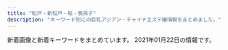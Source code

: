 ```yaml
---
title: "松戸・新松戸・柏・我孫子"
description: "キーワード別にの巨乳アジアン・チャイナエステ嬢情報をまとめました。"
---
```


新着画像と新着キーワードをまとめています。
2021年01月22日の情報です。

<DmmAffiliateIns />
<KeywordTable
  shops={
    [
    {
        "keywords": {},
        "url": "http://girls.msa.jp/",
        "station": "JR\u677e\u6238\u99c5\u6771\u53e3",
        "img_links": [
            "http://girls.msa.jp/images/page_top.png",
            "http://girls.msa.jp/images/staff_image/staf_04a.jpg",
            "http://girls.msa.jp/images/top/top_01.jpg",
            "http://girls.msa.jp/images/top/top_02.jpg",
            "http://girls.msa.jp/images/home/top.jpg",
            "http://girls.msa.jp/images/top/top_08.png",
            "http://girls.msa.jp/images/top/top_05.jpg",
            "http://girls.msa.jp/images/top/top_03.jpg",
            "http://girls.msa.jp/images/top/top_04.jpg",
            "http://girls.msa.jp/images/top/top_06.jpg"
        ],
        "name": "\u5c11\u5973\u6642\u4ee3"
    },
    {
        "keywords": {
            "E": 1,
            "G": 1,
            "89": 1,
            "D": 2,
            "C": 3,
            "84": 1,
            "90": 2,
            "85": 3,
            "92": 1
        },
        "img_links": [
            "http://chun.relaxjp.com/css/staff/staff15-b.png",
            "http://chun.relaxjp.com/css/staff/staff0010-b.png",
            "http://chun.relaxjp.com/css/nav/change-006.jpg",
            "http://chun.relaxjp.com/css/nav/change-005.jpg",
            "http://chun.relaxjp.com/css/tel01.png",
            "http://chun.relaxjp.com/css/nav/nav-006.jpg",
            "http://chun.relaxjp.com/css/staff/staff004-a.png",
            "http://chun.relaxjp.com/css/top-left02.png",
            "http://chun.relaxjp.com/css/nav/change-003.jpg",
            "http://chun.relaxjp.com/css/nav/nav-004.jpg",
            "http://chun.relaxjp.com/css/staff/staff010-a.png",
            "http://chun.relaxjp.com/css/nav/change-004.jpg",
            "http://chun.relaxjp.com/css/staff/staff21-a.png",
            "http://chun.relaxjp.com/css/top-right03.png",
            "http://chun.relaxjp.com/css/staff-left01.png",
            "http://chun.relaxjp.com/css/staff/staff16-b.png",
            "http://chun.relaxjp.com/css/nav/nav-003.jpg",
            "http://chun.relaxjp.com/css/nav/nav-001.jpg",
            "http://chun.relaxjp.com/css/staff/staff007-a.png",
            "http://chun.relaxjp.com/css/nav/nav-002.jpg",
            "http://chun.relaxjp.com/css/staff/staff004-b.png",
            "http://chun.relaxjp.com/css/staff/staff0012-b.png",
            "http://chun.relaxjp.com/css/staff/staff16-a.png",
            "http://chun.relaxjp.com/css/nav/change-001.jpg",
            "http://chun.relaxjp.com/css/staff/staff002-a.png",
            "http://chun.relaxjp.com/css/staff/staff002-b.png",
            "http://chun.relaxjp.com/css/osusume-08.png",
            "http://chun.relaxjp.com/css/nav/nav-005.jpg",
            "http://chun.relaxjp.com/css/huabian.png",
            "http://chun.relaxjp.com/css/nav/change-002.jpg",
            "http://chun.relaxjp.com/css/staff/staff15-a.png",
            "http://chun.relaxjp.com/css/staff/staff007-b.png",
            "http://chun.relaxjp.com/css/top-right0003.png"
        ],
        "url": "http://chun.relaxjp.com/",
        "station": "JR\u67cf\u99c5\u6771\u53e3",
        "name": "\u67cf Spring"
    },
    {
        "keywords": {
            "83": 1,
            "D": 4,
            "C": 1,
            "86": 4
        },
        "station": "JR\u677e\u6238\u99c5\u6771\u53e3",
        "name": "\u59eb",
        "img_links": [
            "http://hime.ests.co/images/s_staff.jpg",
            "http://hime.ests.co/images/room1.jpg",
            "http://hime.ests.co/photos/sites/27/2020/11/2020111505294488.jpg",
            "http://hime.ests.co/images/room4.jpg",
            "http://hime.ests.co/images/top.png",
            "http://hime.ests.co/images/s1.jpg",
            "http://hime.ests.co/images/end.png",
            "http://hime.ests.co/images/room3.jpg",
            "http://hime.ests.co/images/room2.jpg",
            "http://hime.ests.co/images/s_link.jpg",
            "http://hime.ests.co/images/s_pick.jpg",
            "http://hime.ests.co/photos/sites/27/2020/07/2020072809021138.jpg",
            "http://hime.ests.co/images/s3.jpg",
            "http://hime.ests.co/photos/sites/27/2019/12/2019122608265227.jpg",
            "http://hime.ests.co/photos/sites/27/2020/11/2020111505294566.jpg",
            "http://hime.ests.co/photos/sites/27/2019/12/2019122608134647.jpg",
            "http://hime.ests.co/images/mobile.jpg",
            "http://hime.ests.co/images/info.jpg",
            "http://hime.ests.co/images/s_news.jpg"
        ],
        "url": "http://hime.ests.co/"
    },
    {
        "name": "Rose Sea",
        "url": "http://rosesea.info/",
        "keywords": {
            "84": 2,
            "88": 1,
            "87": 2,
            "F": 1,
            "E": 2,
            "C": 21,
            "D": 7,
            "86": 7
        },
        "img_links": [
            "http://rosesea.info/img/sta9.jpg",
            "http://rosesea.info/i/img/acc.jpg",
            "http://rosesea.info/img/s11.jpg",
            "http://rosesea.info/i/img/r4.jpg",
            "http://rosesea.info/img/st11.jpg",
            "http://rosesea.info/i/img/r3.jpg",
            "http://rosesea.info/img/sta12.jpg",
            "http://rosesea.info/i/img/sta2.jpg",
            "http://rosesea.info/i/img/sta9.jpg",
            "http://rosesea.info/img/st05.jpg",
            "http://rosesea.info/i/img/sta4.jpg",
            "http://rosesea.info/img/sta8.jpg",
            "http://rosesea.info/img/sta13.jpg",
            "http://rosesea.info/img/s10.jpg",
            "http://rosesea.info/img/sta11.jpg",
            "http://rosesea.info/i/img/sta8.jpg",
            "http://rosesea.info/i/img/sta1.jpg",
            "http://rosesea.info/i/img/sta11.jpg",
            "http://rosesea.info/i/img/sta10.jpg",
            "http://rosesea.info/img/sta4.jpg",
            "http://rosesea.info/img/sta3.jpg",
            "http://rosesea.info/img/botton.jpg",
            "http://rosesea.info/img/st5.jpg",
            "http://rosesea.info/img/sta5.jpg",
            "http://rosesea.info/img/s13.jpg",
            "http://rosesea.info/img/st6.jpg",
            "http://rosesea.info/img/r9.jpg",
            "http://rosesea.info/img/s7.jpg",
            "http://rosesea.info/img/st8.jpg",
            "http://rosesea.info/img/st7.jpg",
            "http://rosesea.info/i/img/sta7.jpg",
            "http://rosesea.info/i/img/sta5.jpg",
            "http://rosesea.info/img/fla.jpg",
            "http://rosesea.info/i/img/sta6.jpg",
            "http://rosesea.info/img/sta10.jpg",
            "http://rosesea.info/img/sta1.jpg",
            "http://rosesea.info/i/img/r1.jpg",
            "http://rosesea.info/img/sta6.jpg",
            "http://rosesea.info/img/st9.jpg",
            "http://rosesea.info/img/s8.jpg",
            "http://rosesea.info/i/img/sta13.jpg",
            "http://rosesea.info/img/st10.jpg",
            "http://rosesea.info/img/st3.jpg",
            "http://rosesea.info/img/st13.jpg",
            "http://rosesea.info/img/st12.jpg",
            "http://rosesea.info/img/s12.jpg",
            "http://rosesea.info/img/s5.jpg",
            "http://rosesea.info/img/mo.png",
            "http://rosesea.info/img/s6.jpg",
            "http://rosesea.info/img/st4.jpg",
            "http://rosesea.info/i/img/r2.jpg",
            "http://rosesea.info/i/img/sta3.jpg",
            "http://rosesea.info/img/st1.jpg",
            "http://rosesea.info/img/s9.jpg",
            "http://rosesea.info/i/img/sta12.jpg",
            "http://rosesea.info/img/sta7.jpg"
        ],
        "station": "JR\u65b0\u677e\u6238\u99c5"
    },
    {
        "keywords": {
            "D": 2,
            "86": 18
        },
        "url": "http://sweety-est.xyz/",
        "img_links": [
            "http://sweety-est.xyz/images/20040.jpg",
            "http://sweety-est.xyz/images/cg01.jpg",
            "http://sweety-est.xyz/images/cg02.jpg",
            "http://sweety-est.xyz/images/cg09.jpg",
            "http://sweety-est.xyz/images/8831.jpg",
            "http://sweety-est.xyz/images/ri.jpg",
            "http://sweety-est.xyz/images/mi.jpg",
            "http://sweety-est.xyz/images/cg05.jpg",
            "http://sweety-est.xyz/images/cg07.jpg",
            "http://sweety-est.xyz/images/cg11.jpg",
            "http://sweety-est.xyz/images/cg08.jpg",
            "http://sweety-est.xyz/images/cg10.jpg",
            "http://sweety-est.xyz/images/now-printing.jpg",
            "http://sweety-est.xyz/images/cg03.jpg"
        ],
        "station": "JR\u6211\u5b6b\u5b50\u99c5\u5317\u53e3",
        "name": "\u30cb\u30e3\u30f3\u30cb\u30e3\u30f3"
    },
    {
        "keywords": {
            "86": 9,
            "D": 6,
            "C": 15
        },
        "station": "JR\u67cf\u99c5\u5357\u53e3",
        "img_links": [
            "http://more.esthe.me/images/s_mobile.jpg",
            "http://more.esthe.me/images/nbj1.jpg",
            "http://more.esthe.me/images/line.jpg",
            "http://more.esthe.me/images/s_staff1.jpg",
            "http://more.esthe.me/photos/sites/16/2020/02/202002141025341.jpg",
            "http://more.esthe.me/images/room3.jpg",
            "http://more.esthe.me/images/top.png",
            "http://more.esthe.me/images/n1.jpg",
            "http://more.esthe.me/images/s_staff.jpg",
            "http://more.esthe.me/photos/sites/16/2020/02/2020021410253554.jpg",
            "http://more.esthe.me/photos/sites/16/2020/02/2020021410253522.jpg",
            "http://more.esthe.me/images/face_bj3.jpg",
            "http://more.esthe.me/images/room2.jpg",
            "http://more.esthe.me/images/s_news.jpg",
            "http://more.esthe.me/photos/sites/16/2020/02/2020021507120355.jpg",
            "http://more.esthe.me/images/mobile.jpg",
            "http://more.esthe.me/images/face_bj.jpg",
            "http://more.esthe.me/photos/sites/16/2020/02/2020021507090635.jpg",
            "http://more.esthe.me/photos/sites/16/2020/02/2020021410255893.jpg",
            "http://more.esthe.me/images/s_pick.jpg",
            "http://more.esthe.me/images/s_link.jpg",
            "http://more.esthe.me/photos/sites/16/2020/02/2020021410255719.jpg",
            "http://more.esthe.me/images/room1.jpg",
            "http://more.esthe.me/images/s_face.jpg",
            "http://more.esthe.me/photos/sites/16/2020/02/2020021410254527.jpg",
            "http://more.esthe.me/images/n3.jpg",
            "http://more.esthe.me/photos/sites/16/2020/10/202010120642207.jpg",
            "http://more.esthe.me/images/nbj3.jpg"
        ],
        "url": "http://more.esthe.me/",
        "name": "MORE\u30fb\u30e2\u30a2"
    },
    {
        "name": "\u512a\u82d1",
        "keywords": {},
        "img_links": [
            "http://yuen.est-u.com/images/pick_08.png",
            "http://yuen.est-u.com/images/index_06.png",
            "http://yuen.est-u.com/images/index_08.png",
            "http://yuen.est-u.com/images/index_10.png",
            "http://yuen.est-u.com/images/index_12.png",
            "http://yuen.est-u.com/images/index_05.png",
            "http://yuen.est-u.com/images/index_04.png",
            "http://yuen.est-u.com/images/staff_08.png"
        ],
        "url": "http://yuen.est-u.com/",
        "station": "\u516b\u67f1\u99c5\u5357\u53e3"
    },
    {
        "station": "JR\u6211\u5b6b\u5b50\u99c5\u5317\u53e3",
        "name": "\u30cf\u30c1\u30df\u30c4",
        "keywords": {
            "C": 1,
            "87": 3,
            "D": 7,
            "85": 1,
            "86": 4
        },
        "url": "http://www.blue.esjp.info/",
        "img_links": [
            "http://www.blue.esjp.info/files/005.jpg",
            "http://www.blue.esjp.info/images/top_sche.png",
            "http://www.blue.esjp.info/images/shop/shop02.png",
            "http://www.blue.esjp.info/files/007.jpg",
            "http://www.blue.esjp.info/files/011-02.jpg",
            "http://www.blue.esjp.info/images/mobile.png",
            "http://www.blue.esjp.info/files/011.jpg",
            "http://www.blue.esjp.info/files/001.jpg",
            "http://www.blue.esjp.info/images/infor.png",
            "http://www.blue.esjp.info/files/006-02.jpg",
            "http://www.blue.esjp.info/images/bj3.png",
            "http://www.blue.esjp.info/images/girl-z2.jpg",
            "http://www.blue.esjp.info/files/009.jpg",
            "http://www.blue.esjp.info/images/girl-z1.jpg",
            "http://www.blue.esjp.info/files/010-02.jpg",
            "http://www.blue.esjp.info/files/001-02.jpg",
            "http://www.blue.esjp.info/images/link_line.png",
            "http://www.blue.esjp.info/files/010.jpg",
            "http://www.blue.esjp.info/images/shop/shop04.png",
            "http://www.blue.esjp.info/images/shop/shop01.png",
            "http://www.blue.esjp.info/files/017-02.jpg",
            "http://www.blue.esjp.info/files/017.jpg",
            "http://www.blue.esjp.info/files/007-02.jpg",
            "http://www.blue.esjp.info/files/009-02.jpg",
            "http://www.blue.esjp.info/images/top.png",
            "http://www.blue.esjp.info/files/006.jpg",
            "http://www.blue.esjp.info/images/staff_line.png",
            "http://www.blue.esjp.info/images/shop/shop03.png",
            "http://www.blue.esjp.info/files/005-02.jpg",
            "http://www.blue.esjp.info/images/tit-infor.png"
        ]
    },
    {
        "name": "\u98a8\u697d\u91cc",
        "keywords": {
            "C": 10,
            "85": 6,
            "\u80f8": 1,
            "83": 4,
            "\u4e73": 1,
            "89": 6,
            "88": 4,
            "D": 6,
            "E": 3
        },
        "station": "JR\u65b0\u677e\u6238\u99c5",
        "img_links": [
            "http://www.f-relax.info/images/line.jpg",
            "http://www.f-relax.info/images/02.jpg",
            "http://www.f-relax.info/images/upload/thumb/bcd6f84a5b94eef3.jpg",
            "http://www.f-relax.info/s/images/icon_info.png",
            "http://www.f-relax.info/images/index_08.jpg",
            "http://www.f-relax.info/images/upload/thumb/e14b15ba5dcba53e.jpg",
            "http://www.f-relax.info/images/upload/thumb/e453e3ea4fb35a5d.jpg",
            "http://www.f-relax.info/images/upload/thumb/c786e3e54afda3ec.jpg",
            "http://www.f-relax.info/images/icon_covergirl.png",
            "http://www.f-relax.info/images/index_02.jpg",
            "http://www.f-relax.info/images/upload/thumb/f3d7b39c6d7abb73.jpg",
            "http://www.f-relax.info/images/index_06.jpg",
            "http://www.f-relax.info/images/upload/thumb/1323c4d0de00e1ae.jpg",
            "http://www.f-relax.info/images/upload/thumb/348a80b9eaf5af17.jpg",
            "http://www.f-relax.info/images/upload/745db262d88a81a1.jpg",
            "http://www.f-relax.info/images/upload/ea6361498f69fd6d.jpg",
            "http://www.f-relax.info/images/index_01.jpg",
            "http://www.f-relax.info/images/rec.jpg",
            "http://www.f-relax.info/images/index_10.jpg",
            "http://www.f-relax.info/images/04.jpg",
            "http://www.f-relax.info/images/upload/9e5569f2e80ca2f1.jpg",
            "http://www.f-relax.info/images/index_05.jpg",
            "http://www.f-relax.info/images/upload/74cead40c075ac87.jpg",
            "http://www.f-relax.info/images/01.jpg",
            "http://www.f-relax.info/images/r03.jpg",
            "http://www.f-relax.info/images/acc_01.jpg",
            "http://www.f-relax.info/images/info_15.jpg",
            "http://www.f-relax.info/images/upload/thumb/b9878b9ef72df6a4.jpg",
            "http://www.f-relax.info/images/upload/f3d7b39c6d7abb73.jpg",
            "http://www.f-relax.info/images/upload/thumb/46adb9f955407e7d.jpg",
            "http://www.f-relax.info/images/upload/thumb/fe8ffcda2a9e6d0c.jpg",
            "http://www.f-relax.info/images/index_19.jpg",
            "http://www.f-relax.info/images/upload/thumb/5a2e6e19462584a5.jpg",
            "http://www.f-relax.info/girl/09.jpg",
            "http://www.f-relax.info/images/icon_tel.png",
            "http://www.f-relax.info/images/upload/thumb/d7f4cbf6691ac12e.jpg",
            "http://www.f-relax.info/images/03.jpg",
            "http://www.f-relax.info/s/images/icon_top.png",
            "http://www.f-relax.info/images/upload/thumb/745db262d88a81a1.jpg",
            "http://www.f-relax.info/images/upload/thumb/50efc8d98a88b6e4.jpg",
            "http://www.f-relax.info/girl/01.jpg",
            "http://www.f-relax.info/s/images/icon_topics.png",
            "http://www.f-relax.info/images/upload/thumb/22a60a64e55c8ac5.jpg",
            "http://www.f-relax.info/images/upload/thumb/06d312c8ef897f57.jpg",
            "http://www.f-relax.info/s/images/icon_staff.png",
            "http://www.f-relax.info/images/upload/thumb/9e5569f2e80ca2f1.jpg",
            "http://www.f-relax.info/images/icon_staff.png",
            "http://www.f-relax.info/images/upload/169794904bc8bb96.jpg",
            "http://www.f-relax.info/images/index_15.jpg",
            "http://www.f-relax.info/images/r02.jpg",
            "http://www.f-relax.info/images/upload/d7f4cbf6691ac12e.jpg",
            "http://www.f-relax.info/images/upload/thumb/b4a26ca05246874e.jpg",
            "http://www.f-relax.info/images/upload/thumb/2c3e8d2ff71e3e7d.jpg",
            "http://www.f-relax.info/images/upload/1323c4d0de00e1ae.jpg",
            "http://www.f-relax.info/images/r01.jpg",
            "http://www.f-relax.info/images/upload/thumb/b2fbaab04713ae61.jpg",
            "http://www.f-relax.info/images/rec_15.jpg",
            "http://www.f-relax.info/images/icon_info.png",
            "http://www.f-relax.info/images/upload/thumb/ea6361498f69fd6d.jpg",
            "http://www.f-relax.info/images/index_13.jpg",
            "http://www.f-relax.info/images/upload/thumb/6dfdb0bfcfd9c1f5.jpg",
            "http://www.f-relax.info/images/upload/thumb/169794904bc8bb96.jpg",
            "http://www.f-relax.info/images/index_09.jpg",
            "http://www.f-relax.info/images/staff_15.jpg",
            "http://www.f-relax.info/images/index_07.jpg",
            "http://www.f-relax.info/images/upload/7671fb5373806ec5.jpg",
            "http://www.f-relax.info/images/r04.jpg",
            "http://www.f-relax.info/images/index_14.jpg",
            "http://www.f-relax.info/images/upload/5a2e6e19462584a5.jpg",
            "http://www.f-relax.info/images/icon_topics.png",
            "http://www.f-relax.info/images/upload/thumb/74cead40c075ac87.jpg",
            "http://www.f-relax.info/images/icon_top.png",
            "http://www.f-relax.info/images/index_11.jpg",
            "http://www.f-relax.info/images/upload/thumb/7671fb5373806ec5.jpg",
            "http://www.f-relax.info/images/upload/thumb/b35205931d430e00.jpg",
            "http://www.f-relax.info/images/index_03.jpg",
            "http://www.f-relax.info/images/index_18.jpg",
            "http://www.f-relax.info/images/index_04.jpg",
            "http://www.f-relax.info/s/images/icon_tel.png"
        ],
        "url": "http://www.f-relax.info/"
    },
    {
        "img_links": [
            "http://www.oasis.masg.info/images/s_staff.png",
            "http://www.oasis.masg.info/files/009.jpg",
            "http://www.oasis.masg.info/files/001.jpg",
            "http://www.oasis.masg.info/files/012.jpg",
            "http://www.oasis.masg.info/images/shop/shop03.jpg",
            "http://www.oasis.masg.info/images/end.png",
            "http://www.oasis.masg.info/images/r2.jpg",
            "http://www.oasis.masg.info/images/news.png",
            "http://www.oasis.masg.info/images/pick.png",
            "http://www.oasis.masg.info/images/face.png",
            "http://www.oasis.masg.info/files/005.jpg",
            "http://www.oasis.masg.info/files/002.jpg",
            "http://www.oasis.masg.info/images/shop/shop01.jpg",
            "http://www.oasis.masg.info/files/006.jpg",
            "http://www.oasis.masg.info/images/bj2.jpg",
            "http://www.oasis.masg.info/images/s_link.png",
            "http://www.oasis.masg.info/files/004.jpg",
            "http://www.oasis.masg.info/files/010.jpg",
            "http://www.oasis.masg.info/images/r4.jpg",
            "http://www.oasis.masg.info/images/r5.jpg",
            "http://www.oasis.masg.info/files/013.jpg",
            "http://www.oasis.masg.info/images/shop/shop02.jpg",
            "http://www.oasis.masg.info/files/008.jpg",
            "http://www.oasis.masg.info/images/r1.jpg",
            "http://www.oasis.masg.info/images/top.png",
            "http://www.oasis.masg.info/files/003.jpg",
            "http://www.oasis.masg.info/files/011.jpg",
            "http://www.oasis.masg.info/images/shop/shop04.jpg"
        ],
        "station": "\u938c\u30f6\u8c37\u99c5\u6771\u53e3",
        "name": "\u30aa\u30a2\u30b7\u30b9\uff5eOasis\uff5e",
        "url": "http://www.oasis.masg.info/",
        "keywords": {
            "D": 9,
            "C": 3,
            "87": 5,
            "88": 1,
            "85": 2,
            "86": 4
        }
    },
    {
        "name": "\u30e9\u30d9\u30f3\u30c0\u30fc",
        "keywords": {
            "83": 1,
            "C": 23,
            "85": 6,
            "84": 1,
            "86": 1
        },
        "station": "JR\u65b0\u677e\u6238\u99c5",
        "url": "http://lavender-massage.work/",
        "img_links": [
            "http://lavender-massage.work/img/s38.jpg",
            "http://lavender-massage.work/i/img/r4.jpg",
            "http://lavender-massage.work/img/st36.jpg",
            "http://lavender-massage.work/i/img/g039.jpg",
            "http://lavender-massage.work/i/img/g036.jpg",
            "http://lavender-massage.work/i/img/g043.jpg",
            "http://lavender-massage.work/img/sta41.jpg",
            "http://lavender-massage.work/img/sta32.jpg",
            "http://lavender-massage.work/img/sta42.jpg",
            "http://lavender-massage.work/i/img/g038.jpg",
            "http://lavender-massage.work/img/s39.jpg",
            "http://lavender-massage.work/img/st42.jpg",
            "http://lavender-massage.work/img/s42.jpg",
            "http://lavender-massage.work/img/s33.jpg",
            "http://lavender-massage.work/img/s36.jpg",
            "http://lavender-massage.work/img/sta33.jpg",
            "http://lavender-massage.work/i/img/r1.jpg",
            "http://lavender-massage.work/i/img/g027.jpg",
            "http://lavender-massage.work/img/st39.jpg",
            "http://lavender-massage.work/i/img/g033.jpg",
            "http://lavender-massage.work/img/sta31.jpg",
            "http://lavender-massage.work/img/sta38.jpg",
            "http://lavender-massage.work/i/img/g028.jpg",
            "http://lavender-massage.work/i/img/g39.jpg",
            "http://lavender-massage.work/img/s43.jpg",
            "http://lavender-massage.work/img/s31.jpg",
            "http://lavender-massage.work/img/sta36.jpg",
            "http://lavender-massage.work/img/st32.jpg",
            "http://lavender-massage.work/i/img/g031.jpg",
            "http://lavender-massage.work/img/st33.jpg",
            "http://lavender-massage.work/i/img/r2.jpg",
            "http://lavender-massage.work/i/img/g042.jpg",
            "http://lavender-massage.work/i/img/g041.jpg",
            "http://lavender-massage.work/img/sta43.jpg",
            "http://lavender-massage.work/img/st31.jpg",
            "http://lavender-massage.work/img/mo.png",
            "http://lavender-massage.work/img/sta39.jpg",
            "http://lavender-massage.work/img/st38.jpg",
            "http://lavender-massage.work/i/img/r3.jpg",
            "http://lavender-massage.work/img/s41.jpg",
            "http://lavender-massage.work/img/botton.jpg",
            "http://lavender-massage.work/img/st41.jpg",
            "http://lavender-massage.work/img/st039.jpg",
            "http://lavender-massage.work/img/st43.jpg",
            "http://lavender-massage.work/i/img/g030.jpg",
            "http://lavender-massage.work/i/img/g032.jpg"
        ]
    },
    {
        "keywords": {
            "90": 7,
            "C": 7,
            "88": 14,
            "E": 7,
            "D": 14
        },
        "station": "JR\u67cf\u99c5\u6771\u53e3",
        "url": "https://es-lemon.com/",
        "img_links": [
            "https://es-lemon.com/img/menu/top_th_btn.png",
            "https://es-lemon.com/img/system/b.png",
            "https://es-lemon.com/img/news/1.jpg",
            "https://es-lemon.com/img/toi_obi.png",
            "https://es-lemon.com/img/system/a.png",
            "https://es-lemon.com/img/menu/top_re_btn.png",
            "https://es-lemon.com/img/top/1.png",
            "https://es-lemon.com/img/top/2.png",
            "https://es-lemon.com/img/re_gazou.png",
            "https://es-lemon.com/girls/yuri/list.jpg",
            "https://es-lemon.com/img/menu/top_in_btn.png",
            "https://es-lemon.com/img/top_infor.png",
            "https://es-lemon.com/girls/koko/list.jpg",
            "https://es-lemon.com/img/mouhyou_obi.png",
            "https://es-lemon.com/img/toiawase.png",
            "https://es-lemon.com/img/top/4.png",
            "https://es-lemon.com/img/menu/top_sy_btn.png",
            "https://es-lemon.com/img/open.jpg",
            "https://es-lemon.com/img/top/3.png",
            "https://es-lemon.com/img/menu/top_ac_btn.png",
            "https://es-lemon.com/girls/hana2/list.jpg"
        ],
        "name": "L.A\u30de\u30c3\u30b5\u30fc\u30b8"
    },
    {
        "station": "JR\u5357\u67cf\u99c5\u897f\u53e3",
        "keywords": {
            "C": 10
        },
        "img_links": [
            "http://e-yu.link/images/girl3.jpg",
            "http://e-yu.link/images/top.png",
            "http://e-yu.link/images/girl2.jpg",
            "http://e-yu.link/images/mobile.jpg",
            "http://e-yu.link/images/girl1.jpg",
            "http://e-yu.link/images/flash.png",
            "http://e-yu.link/images/g0.jpg",
            "http://e-yu.link/images/fuctiom.jpg",
            "http://e-yu.link/images/flash2.png"
        ],
        "url": "http://e-yu.link/",
        "name": "\u611b"
    },
    {
        "station": "JR\u5929\u738b\u53f0\u99c5\u5357\u53e3",
        "keywords": {
            "D": 6,
            "C": 14,
            "E": 1,
            "86": 3,
            "87": 2,
            "88": 2
        },
        "name": "\u862d\u306e\u82b1",
        "img_links": [
            "http://ran.est.cm/images/girl-z1.jpg",
            "http://ran.est.cm/images/s_pick.png",
            "http://ran.est.cm/images/service.jpg",
            "http://ran.est.cm/photos/sites/67/2020/07/2020070605425151.jpg",
            "http://ran.est.cm/images/s_staff.png",
            "http://ran.est.cm/images/s_news.png",
            "http://ran.est.cm/photos/sites/67/2020/07/2020070605425355.jpg",
            "http://ran.est.cm/photos/sites/67/2020/07/2020070605424075.jpg",
            "http://ran.est.cm/images/room3.jpg",
            "http://ran.est.cm/images/girl-z2.jpg",
            "http://ran.est.cm/images/room4.jpg",
            "http://ran.est.cm/photos/sites/67/2020/07/2020070605425221.jpg",
            "http://ran.est.cm/images/room2.jpg",
            "http://ran.est.cm/images/room1.jpg",
            "http://ran.est.cm/images/s_mobile.png",
            "http://ran.est.cm/images/top.jpg",
            "http://ran.est.cm/photos/sites/67/2020/09/2020091805522177.jpg",
            "http://ran.est.cm/photos/sites/67/2020/10/2020102102090322.jpg",
            "http://ran.est.cm/photos/sites/67/2020/07/2020071705010645.jpg"
        ],
        "url": "http://ran.est.cm/"
    },
    {
        "url": "http://www.peachqueen.info/",
        "name": "\u697d\u697d",
        "img_links": [
            "http://www.peachqueen.info/images/index-tiba_09.jpg",
            "http://www.peachqueen.info/images/nav/nav-sys.jpg",
            "http://www.peachqueen.info/images/index-tiba_13.jpg",
            "http://www.peachqueen.info/images/nav/nav-job.jpg",
            "http://www.peachqueen.info/images/staff/coco.jpg",
            "http://www.peachqueen.info/images/staff/yuki.jpg",
            "http://www.peachqueen.info/images/index-tiba_07.jpg",
            "http://www.peachqueen.info/images/staff/staff.jpg",
            "http://www.peachqueen.info/images/staff/eri.jpg",
            "http://www.peachqueen.info/images/index-tiba_02.jpg",
            "http://www.peachqueen.info/images/staff/ready.jpg",
            "http://www.peachqueen.info/images/index-tiba_04.jpg",
            "http://www.peachqueen.info/images/nav/nav-staff.jpg",
            "http://www.peachqueen.info/images/index-tiba_10.jpg"
        ],
        "station": "JR\u6211\u5b6b\u5b50\u99c5\u5357\u53e3",
        "keywords": {}
    },
    {
        "img_links": [
            "http://ms-treat.com/staff/mimi/01.jpg",
            "http://ms-treat.com/staff/nana/01.jpg",
            "http://ms-treat.com/css/staff/new.jpg",
            "http://ms-treat.com/staff/mari/01.jpg",
            "http://ms-treat.com/css/nav/nav-001.jpg",
            "http://ms-treat.com/css/top02.jpg",
            "http://ms-treat.com/css/top-left02.jpg",
            "http://ms-treat.com/css/top-left0001.jpg",
            "http://ms-treat.com/css/nav/nav-002.jpg",
            "http://ms-treat.com/css/nav/nav-003.jpg",
            "http://ms-treat.com/css/nav/nav-004.jpg",
            "http://ms-treat.com/css/nav/nav-005.jpg",
            "http://ms-treat.com/css/tel01.png",
            "http://ms-treat.com/css/nav/nav-006.jpg",
            "http://ms-treat.com/staff/ruru/01.jpg",
            "http://ms-treat.com/css/staff/up.jpg"
        ],
        "name": "Nice time\u30fb\u30ca\u30a4\u30b9\u30bf\u30a4\u30e0",
        "url": "http://ms-treat.com/",
        "keywords": {},
        "station": "JR\u677e\u6238\u99c5\u6771\u53e3"
    },
    {
        "name": "\u30bd\u30d5\u30a3\u30a2\u30fc",
        "station": "JR\u65b0\u677e\u6238\u99c5",
        "img_links": [
            "http://sophia.iest.xyz/css/nav/nav-001.png",
            "http://sophia.iest.xyz/css/staff/staff08-a.png",
            "http://sophia.iest.xyz/css/staff/staff14-a.png",
            "http://sophia.iest.xyz/css/staff/staff11-a.png",
            "http://sophia.iest.xyz/css/nav/nav-006.png",
            "http://sophia.iest.xyz/css/staff/staff05-a.png",
            "http://sophia.iest.xyz/css/staff/staff07aa.png",
            "http://sophia.iest.xyz/css/tel03.png",
            "http://sophia.iest.xyz/css/nav/nav-005.png",
            "http://sophia.iest.xyz/css/staff/staff13-a.png",
            "http://sophia.iest.xyz/css/top004.jpg",
            "http://sophia.iest.xyz/css/staff/staff00001-a.png",
            "http://sophia.iest.xyz/css/staff/staff17-a.png",
            "http://sophia.iest.xyz/css/staff/staff10-b.png",
            "http://sophia.iest.xyz/css/top002.jpg",
            "http://sophia.iest.xyz/css/top04.jpg",
            "http://sophia.iest.xyz/css/staff/staff15-b.png",
            "http://sophia.iest.xyz/css/staff/staff13-b.png",
            "http://sophia.iest.xyz/css/staff/staff14-b.png",
            "http://sophia.iest.xyz/css/nav/nav-002.png",
            "http://sophia.iest.xyz/css/nav/nav-004.png",
            "http://sophia.iest.xyz/css/staff/staff00001.png",
            "http://sophia.iest.xyz/css/foot-tel03.png",
            "http://sophia.iest.xyz/css/nav/nav-003.png",
            "http://sophia.iest.xyz/css/staff/staff05.png",
            "http://sophia.iest.xyz/css/staff/staff16.png",
            "http://sophia.iest.xyz/css/staff/staff10-a.png",
            "http://sophia.iest.xyz/css/staff/staff17.png",
            "http://sophia.iest.xyz/css/001.jpg",
            "http://sophia.iest.xyz/css/staff/staff15.png",
            "http://sophia.iest.xyz/css/staff/staff15-a.png",
            "http://sophia.iest.xyz/css/staff/staff07-ba.png"
        ],
        "url": "http://sophia.iest.xyz/",
        "keywords": {
            "D": 7,
            "C": 1,
            "91": 2,
            "89": 7,
            "87": 1,
            "E": 2
        }
    },
    {
        "station": "JR\u677e\u6238\u99c5\u897f\u53e3",
        "keywords": {
            "E": 7,
            "D": 14
        },
        "name": "\u307b\u308d\u3088\u3044",
        "url": "https://horo.eoeoco.com/",
        "img_links": [
            "https://horo.eoeoco.com/wp-content/themes/este/img/tel_header.png",
            "https://horo.eoeoco.com/wp-content/themes/este/img/top-img03.png",
            "https://horo.eoeoco.com/wp-content/themes/este/img/top-img02.png",
            "https://horo.eoeoco.com/wp-content/uploads/2019/06/3horo.jpg",
            "https://horo.eoeoco.com/wp-content/themes/este/img/tel_footer.png",
            "https://horo.eoeoco.com/wp-content/uploads/2019/06/2horo.jpg",
            "https://horo.eoeoco.com/wp-content/themes/este/img/2.jpg",
            "https://horo.eoeoco.com/wp-content/uploads/2019/06/5horo.jpg",
            "https://horo.eoeoco.com/wp-content/themes/este/img/3.jpg",
            "https://horo.eoeoco.com/wp-content/uploads/2019/06/908765horo.jpg",
            "https://horo.eoeoco.com/wp-content/themes/este/img/4.jpg",
            "https://horo.eoeoco.com/wp-content/uploads/2019/06/6horo.jpg",
            "https://horo.eoeoco.com/wp-content/uploads/2019/06/1horo.jpg",
            "https://horo.eoeoco.com/wp-content/themes/este/img/top-img01a.png",
            "https://horo.eoeoco.com/wp-content/themes/este/img/1.jpg",
            "https://horo.eoeoco.com/wp-content/themes/este/img/call.png"
        ]
    },
    {
        "keywords": {
            "D": 160,
            "86": 80,
            "85": 48,
            "E": 80,
            "87": 112
        },
        "name": "\u871c\u82b1\uff5e\u307f\u3064\u304b\uff5e",
        "img_links": [
            "http://mitsuka.ests.jp/images/s3.jpg",
            "http://mitsuka.ests.jp/images/room2.jpg",
            "http://mitsuka.ests.jp/images/mobile.jpg",
            "http://mitsuka.ests.jp/photos/sites/20/2020/10/2020102808032533.jpg",
            "http://mitsuka.ests.jp/photos/sites/20/2019/12/2019121608040655.jpg",
            "http://mitsuka.ests.jp/images/s_link.png",
            "http://mitsuka.ests.jp/photos/sites/20/2019/10/2019100207010162.jpg",
            "http://mitsuka.ests.jp/photos/sites/20/2020/06/2020062205143284.jpg",
            "http://mitsuka.ests.jp/photos/sites/20/2019/10/2019100207010087.jpg",
            "http://mitsuka.ests.jp/photos/sites/20/2020/01/2020011406585124.jpg",
            "http://mitsuka.ests.jp/photos/sites/20/2020/02/2020022006113363.jpg",
            "http://mitsuka.ests.jp/photos/sites/20/2019/12/2019121608053268.jpg",
            "http://mitsuka.ests.jp/photos/sites/20/2020/07/2020072003581899.jpg",
            "http://mitsuka.ests.jp/images/s_staff.png",
            "http://mitsuka.ests.jp/photos/sites/20/2021/01/2021010805573876.jpg",
            "http://mitsuka.ests.jp/photos/sites/20/2020/12/2020120104590314.jpg",
            "http://mitsuka.ests.jp/images/room1.jpg",
            "http://mitsuka.ests.jp/photos/sites/20/2019/10/2019100207010236.jpg",
            "http://mitsuka.ests.jp/photos/sites/20/2020/06/202006080219203.jpg",
            "http://mitsuka.ests.jp/images/s1.jpg",
            "http://mitsuka.ests.jp/images/room3.jpg",
            "http://mitsuka.ests.jp/photos/sites/20/2021/01/2021011904014642.jpg",
            "http://mitsuka.ests.jp/images/news.png",
            "http://mitsuka.ests.jp/photos/sites/20/2020/10/2020100907545181.jpg",
            "http://mitsuka.ests.jp/images/room4.jpg",
            "http://mitsuka.ests.jp/images/top.png"
        ],
        "station": "\u6d41\u5c71\u304a\u304a\u305f\u304b\u306e\u68ee\u99c5\u6771\u53e3",
        "url": "http://mitsuka.ests.jp/"
    },
    {
        "name": "\u697d\u5712\uff5e\u3042\u308f\u308f",
        "url": "http://es-kirara.work/",
        "keywords": {},
        "station": "\u5357\u6d41\u5c71\u99c5A2\u51fa\u53e3",
        "img_links": [
            "http://es-kirara.work/images/b1.jpg",
            "http://es-kirara.work/images/b2.jpg",
            "http://es-kirara.work/images/tel.jpg",
            "http://es-kirara.work/images/1.jpg",
            "http://es-kirara.work/images/sys1.png",
            "http://es-kirara.work/images/info.png",
            "http://es-kirara.work/images/int2.png",
            "http://es-kirara.work/images/staff_t.jpg",
            "http://es-kirara.work/img/miho1.jpg",
            "http://es-kirara.work/img/sayuri1.jpg",
            "http://es-kirara.work/img/koko1.jpg",
            "http://es-kirara.work/images/interior_t.jpg",
            "http://es-kirara.work/images/int1.png",
            "http://es-kirara.work/images/sys2.png",
            "http://es-kirara.work/images/3.jpg",
            "http://es-kirara.work/images/news.jpg",
            "http://es-kirara.work/images/mobile.jpg",
            "http://es-kirara.work/images/2.jpg",
            "http://es-kirara.work/images/head.jpg",
            "http://es-kirara.work/images/s1.png"
        ]
    },
    {
        "name": "\u732b\u5a18 -\u306d\u3053\u3080\u3059\u3081-",
        "url": "http://www.nekomusume.iesjp.com/",
        "station": "\u65b0\u938c\u30f6\u8c37\u99c5",
        "keywords": {
            "C": 4,
            "E": 4,
            "D": 52,
            "87": 48,
            "88": 4,
            "90": 4,
            "86": 4
        },
        "img_links": [
            "http://www.nekomusume.iesjp.com/files/036.jpg",
            "http://www.nekomusume.iesjp.com/files/008-02.jpg",
            "http://www.nekomusume.iesjp.com/files/036-02.jpg",
            "http://www.nekomusume.iesjp.com/files/039-02.jpg",
            "http://www.nekomusume.iesjp.com/files/008.jpg",
            "http://www.nekomusume.iesjp.com/images/index_sm.png",
            "http://www.nekomusume.iesjp.com/files/044.jpg",
            "http://www.nekomusume.iesjp.com/files/002.jpg",
            "http://www.nekomusume.iesjp.com/files/038-02.jpg",
            "http://www.nekomusume.iesjp.com/files/024-02.jpg",
            "http://www.nekomusume.iesjp.com/files/004.jpg",
            "http://www.nekomusume.iesjp.com/images/btn2.png",
            "http://www.nekomusume.iesjp.com/images/mainImg_sub.jpg",
            "http://www.nekomusume.iesjp.com/files/037.jpg",
            "http://www.nekomusume.iesjp.com/files/019.jpg",
            "http://www.nekomusume.iesjp.com/files/004-02.jpg",
            "http://www.nekomusume.iesjp.com/files/035-02.jpg",
            "http://www.nekomusume.iesjp.com/files/039.jpg",
            "http://www.nekomusume.iesjp.com/images/icon_info.png",
            "http://www.nekomusume.iesjp.com/files/031-02.jpg",
            "http://www.nekomusume.iesjp.com/files/031.jpg",
            "http://www.nekomusume.iesjp.com/files/019-02.jpg",
            "http://www.nekomusume.iesjp.com/files/034.jpg",
            "http://www.nekomusume.iesjp.com/files/040.jpg",
            "http://www.nekomusume.iesjp.com/files/002-02.jpg",
            "http://www.nekomusume.iesjp.com/files/037-02.jpg",
            "http://www.nekomusume.iesjp.com/files/035.jpg",
            "http://www.nekomusume.iesjp.com/files/038.jpg",
            "http://www.nekomusume.iesjp.com/files/044-02.jpg",
            "http://www.nekomusume.iesjp.com/files/024.jpg",
            "http://www.nekomusume.iesjp.com/images/icon_staff.png",
            "http://www.nekomusume.iesjp.com/files/034-02.jpg",
            "http://www.nekomusume.iesjp.com/files/040-02.jpg",
            "http://www.nekomusume.iesjp.com/images/icon_top.png",
            "http://www.nekomusume.iesjp.com/images/icon_tel.png",
            "http://www.nekomusume.iesjp.com/files/042.jpg",
            "http://www.nekomusume.iesjp.com/files/042-02.jpg"
        ]
    },
    {
        "img_links": [
            "http://www.sh-schunxianr.xyz/uploads/210121/1-210121110HJ28.jpg",
            "http://www.sh-schunxianr.xyz/templets/default/picture/news.jpg",
            "http://www.sh-schunxianr.xyz/uploads/210121/1-210121110Z4S6.jpg",
            "http://www.sh-schunxianr.xyz/templets/default/picture/staff_t.jpg",
            "http://www.sh-schunxianr.xyz/uploads/210121/1-210121110QJA.jpg",
            "http://www.sh-schunxianr.xyz/uploads/180620/1-1P62010193X63.jpg",
            "http://www.sh-schunxianr.xyz/uploads/200921/1-2009211254023P.jpg",
            "http://www.sh-schunxianr.xyz/uploads/180620/1-1P62010154K00.png",
            "http://www.sh-schunxianr.xyz/uploads/210121/1-21012111064Q17.jpg",
            "http://www.sh-schunxianr.xyz/uploads/181211/1-1Q2111433162D.jpg",
            "http://www.sh-schunxianr.xyz/uploads/210121/1-210121131321521.jpg",
            "http://www.sh-schunxianr.xyz/templets/default/picture/rec1.png",
            "http://www.sh-schunxianr.xyz/templets/default/picture/interior_t.jpg",
            "http://www.sh-schunxianr.xyz/templets/default/picture/head.jpg"
        ],
        "name": "\u30e9\u30af\u30e9\u30af\u7b11\u7f8e\u5eb5",
        "station": "\u5e38\u76e4\u5e73\u99c5\u5357\u53e3",
        "url": "http://www.sh-schunxianr.xyz/",
        "keywords": {}
    },
    {
        "name": "Pinky",
        "keywords": {
            "84": 1,
            "83": 5,
            "C": 54,
            "85": 11,
            "86": 7,
            "82": 1,
            "87": 4,
            "E": 1,
            "D": 17
        },
        "station": "JR\u677e\u6238\u99c5\u6771\u53e3",
        "url": "http://pinky.ests.jp/",
        "img_links": [
            "http://pinky.ests.jp/images/room1.jpg",
            "http://pinky.ests.jp/photos/sites/41/2018/07/2018070904501423.jpg",
            "http://pinky.ests.jp/photos/sites/41/2016/12/staff13.jpg",
            "http://pinky.ests.jp/photos/sites/41/2018/05/2018050207171151.jpg",
            "http://pinky.ests.jp/photos/sites/41/2020/07/2020070113444471.jpg",
            "http://pinky.ests.jp/photos/sites/41/2018/09/201809050707425.jpg",
            "http://pinky.ests.jp/photos/sites/41/2020/12/2020122317221995.jpg",
            "http://pinky.ests.jp/images/s_staff.png",
            "http://pinky.ests.jp/photos/sites/41/2017/10/2017102104274221.jpeg",
            "http://pinky.ests.jp/photos/sites/41/2017/09/2017091609572086.jpg",
            "http://pinky.ests.jp/images/girl-z2.jpg",
            "http://pinky.ests.jp/photos/sites/41/2020/08/2020080710524457.jpg",
            "http://pinky.ests.jp/photos/sites/41/2018/02/2018021404565599.jpg",
            "http://pinky.ests.jp/photos/sites/41/2019/08/2019082212000482.jpg",
            "http://pinky.ests.jp/photos/sites/41/2019/04/201904271525014.jpg",
            "http://pinky.ests.jp/photos/sites/41/2017/11/2017111705455167.jpg",
            "http://pinky.ests.jp/photos/sites/41/2018/12/2018122816184851.jpg",
            "http://pinky.ests.jp/photos/sites/41/2019/08/2019082212025765.jpg",
            "http://pinky.ests.jp/images/news.jpg",
            "http://pinky.ests.jp/images/s_link.png",
            "http://pinky.ests.jp/images/room2.jpg",
            "http://pinky.ests.jp/photos/sites/41/2018/02/2018021206014711.jpg",
            "http://pinky.ests.jp/photos/sites/41/2020/07/2020073117282581.jpg",
            "http://pinky.ests.jp/photos/sites/41/2019/01/2019012814280336.jpg",
            "http://pinky.ests.jp/photos/sites/41/2016/12/staff14.jpg",
            "http://pinky.ests.jp/photos/sites/41/2018/05/2018052106183295.jpg",
            "http://pinky.ests.jp/photos/sites/41/2019/03/2019032615535586.jpg",
            "http://pinky.ests.jp/photos/sites/41/2018/05/2018051009221193.jpg",
            "http://pinky.ests.jp/photos/sites/41/2020/01/2020011013071732.jpg",
            "http://pinky.ests.jp/photos/sites/41/2021/01/2021010819010483.jpg",
            "http://pinky.ests.jp/images/room3.jpg",
            "http://pinky.ests.jp/photos/sites/41/2020/01/2020011612505779.jpg",
            "http://pinky.ests.jp/photos/sites/41/2020/01/2020012717085182.jpg",
            "http://pinky.ests.jp/photos/sites/41/2018/02/2018021903035949.jpg",
            "http://pinky.ests.jp/photos/sites/41/2019/01/2019011416495971.jpg",
            "http://pinky.ests.jp/images/mobile.jpg",
            "http://pinky.ests.jp/photos/sites/41/2019/08/2019080916421967.jpg",
            "http://pinky.ests.jp/photos/sites/41/2020/01/2020011013071324.jpg",
            "http://pinky.ests.jp/photos/sites/41/2017/10/2017100310324927.jpg",
            "http://pinky.ests.jp/photos/sites/41/2017/03/2.jpg",
            "http://pinky.ests.jp/photos/sites/41/2020/03/202003311902414.jpg",
            "http://pinky.ests.jp/photos/sites/41/2019/05/2019050315541711.jpg",
            "http://pinky.ests.jp/photos/sites/41/2018/02/2018021503571459.jpg",
            "http://pinky.ests.jp/images/top.png",
            "http://pinky.ests.jp/images/room4.jpg",
            "http://pinky.ests.jp/photos/sites/41/2018/05/2018052407323023.jpg",
            "http://pinky.ests.jp/photos/sites/41/2018/06/2018061105211179.jpg",
            "http://pinky.ests.jp/images/pick.jpg",
            "http://pinky.ests.jp/photos/sites/41/2018/02/2018022305081948.jpg",
            "http://pinky.ests.jp/photos/sites/41/2020/03/2020032718060170.jpg",
            "http://pinky.ests.jp/photos/sites/41/2017/10/2017100310321223.jpg",
            "http://pinky.ests.jp/photos/sites/41/2018/04/2018041109544793.jpg",
            "http://pinky.ests.jp/photos/sites/41/2017/07/01.jpg",
            "http://pinky.ests.jp/photos/sites/41/2018/07/2018070506262885.jpg",
            "http://pinky.ests.jp/images/girl-z1.jpg",
            "http://pinky.ests.jp/photos/sites/41/2020/01/2020012318124421.jpg",
            "http://pinky.ests.jp/images/staff0.jpg"
        ]
    },
    {
        "name": "LOVER",
        "img_links": [
            "http://es-candy.work/staff/yui.jpg",
            "http://es-candy.work/sp/images/top.jpg",
            "http://es-candy.work/images/ac1.jpg",
            "http://es-candy.work/sp/images/rec2.jpg",
            "http://es-candy.work/sp/images/sys2.jpg",
            "http://es-candy.work/images/tr.jpg",
            "http://es-candy.work/sp/images/footer.jpg",
            "http://es-candy.work/sp/staff/yui.jpg",
            "http://es-candy.work/images/2.jpg",
            "http://es-candy.work/sp/images/pc.jpg",
            "http://es-candy.work/sp/menu/interior.jpg",
            "http://es-candy.work/staff/nanami.jpg",
            "http://es-candy.work/images/sisu1.jpg",
            "http://es-candy.work/images/up.png",
            "http://es-candy.work/images/ac2.jpg",
            "http://es-candy.work/images/sys2.jpg",
            "http://es-candy.work/sp/images/rec1.jpg",
            "http://es-candy.work/img/yui1.jpg",
            "http://es-candy.work/images/1.jpg",
            "http://es-candy.work/img/rina1.jpg",
            "http://es-candy.work/sp/menu/home.jpg",
            "http://es-candy.work/sp/staff/nanami.jpg",
            "http://es-candy.work/staff/sati.jpg",
            "http://es-candy.work/sp/images/tel.jpg",
            "http://es-candy.work/images/int4.jpg",
            "http://es-candy.work/images/int1.jpg",
            "http://es-candy.work/images/rec2.jpg",
            "http://es-candy.work/images/news.jpg",
            "http://es-candy.work/sp/img/sati1.jpg",
            "http://es-candy.work/sp/img/nanami1.jpg",
            "http://es-candy.work/img/nanami1.jpg",
            "http://es-candy.work/images/tgirl.jpg",
            "http://es-candy.work/images/int3.jpg",
            "http://es-candy.work/sp/images/head.jpg",
            "http://es-candy.work/sp/images/ac2.jpg",
            "http://es-candy.work/sp/images/sisu.jpg",
            "http://es-candy.work/images/rec1.jpg",
            "http://es-candy.work/sp/images/ac1.jpg",
            "http://es-candy.work/sp/images/staff_t.jpg",
            "http://es-candy.work/sp/img/rina1.jpg",
            "http://es-candy.work/sp/images/comment.jpg",
            "http://es-candy.work/sp/images/int2.jpg",
            "http://es-candy.work/images/int2.jpg",
            "http://es-candy.work/sp/images/newsb.jpg",
            "http://es-candy.work/images/head.jpg",
            "http://es-candy.work/sp/img/yui1.jpg",
            "http://es-candy.work/images/sisu2.jpg",
            "http://es-candy.work/images/sisu_t.jpg",
            "http://es-candy.work/sp/images/interior_t.jpg",
            "http://es-candy.work/images/interior_t.jpg",
            "http://es-candy.work/images/4.jpg",
            "http://es-candy.work/sp/menu/staff.jpg",
            "http://es-candy.work/sp/images/int4.jpg",
            "http://es-candy.work/sp/images/int3.jpg",
            "http://es-candy.work/images/3.jpg",
            "http://es-candy.work/staff/rina.jpg",
            "http://es-candy.work/images/sm.jpg",
            "http://es-candy.work/img/sati1.jpg",
            "http://es-candy.work/sp/images/topgirl.jpg",
            "http://es-candy.work/sp/staff/sati.jpg",
            "http://es-candy.work/sp/images/news.jpg",
            "http://es-candy.work/sp/images/sys1.jpg",
            "http://es-candy.work/images/sys1.jpg",
            "http://es-candy.work/images/staff_t.jpg",
            "http://es-candy.work/sp/images/int1.jpg",
            "http://es-candy.work/sp/staff/rina.jpg"
        ],
        "keywords": {
            "88": 1,
            "86": 1,
            "89": 1,
            "87": 1
        },
        "station": "JR\u65b0\u677e\u6238\u99c5",
        "url": "http://es-candy.work/"
    },
    {
        "station": "JR\u5317\u677e\u6238\u99c5\u6771\u53e3",
        "img_links": [
            "http://sora.jpn.cm/photos/sites/31/2020/10/2020102911354122.jpg",
            "http://sora.jpn.cm/images/top.png",
            "http://sora.jpn.cm/images/s_link.jpg",
            "http://sora.jpn.cm/images/1.jpg",
            "http://sora.jpn.cm/images/2.jpg",
            "http://sora.jpn.cm/photos/sites/31/2020/10/2020102911360879.jpg",
            "http://sora.jpn.cm/images/mobile.jpg",
            "http://sora.jpn.cm/images/s_staff.jpg",
            "http://sora.jpn.cm/photos/sites/31/2020/09/2020091914553512.jpg",
            "http://sora.jpn.cm/images/room1.jpg",
            "http://sora.jpn.cm/images/room4.jpg",
            "http://sora.jpn.cm/images/s_info.png",
            "http://sora.jpn.cm/images/room2.jpg",
            "http://sora.jpn.cm/images/3.jpg",
            "http://sora.jpn.cm/images/4.jpg",
            "http://sora.jpn.cm/images/room3.jpg",
            "http://sora.jpn.cm/photos/sites/31/2020/10/2020102911355577.jpg",
            "http://sora.jpn.cm/images/line1.png"
        ],
        "url": "http://sora.jpn.cm/",
        "name": "\u60a0\u697d",
        "keywords": {
            "C": 12,
            "D": 20,
            "85": 15,
            "86": 5
        }
    },
    {
        "station": "JR\u5357\u67cf\u99c5\u897f\u53e3",
        "url": "http://treat-arm.com/",
        "keywords": {},
        "name": "Lucky",
        "img_links": [
            "http://treat-arm.com/css/top-left02.jpg",
            "http://treat-arm.com/staff/sara/01.jpg",
            "http://treat-arm.com/css/nav/nav-004.jpg",
            "http://treat-arm.com/css/staff/up.jpg",
            "http://treat-arm.com/css/nav/nav-005.jpg",
            "http://treat-arm.com/css/nav/nav-001.jpg",
            "http://treat-arm.com/css/tel01.png",
            "http://treat-arm.com/css/nav/nav-006.jpg",
            "http://treat-arm.com/staff/mimi/01.jpg",
            "http://treat-arm.com/staff/nao/01.jpg",
            "http://treat-arm.com/css/nav/nav-002.jpg",
            "http://treat-arm.com/css/top02.jpg",
            "http://treat-arm.com/css/staff/new.jpg",
            "http://treat-arm.com/css/top-left0001.jpg",
            "http://treat-arm.com/css/nav/nav-003.jpg"
        ]
    },
    {
        "name": "Love Love",
        "station": "JR\u5357\u67cf\u99c5\u897f\u53e3",
        "keywords": {},
        "img_links": [
            "http://www.lovelove.tech/img/images/nav_03.png",
            "http://www.lovelove.tech/img/images/nav_02.png",
            "http://www.lovelove.tech/img/03.jpg",
            "http://www.lovelove.tech/img/images/nav_04.png",
            "http://www.lovelove.tech/img/images/nav_06.png",
            "http://www.lovelove.tech/img/01.jpg",
            "http://www.lovelove.tech/img/images/nav_01.png",
            "http://www.lovelove.tech/img/images/nav_05.png",
            "http://www.lovelove.tech/img/02.jpg"
        ],
        "url": "http://www.lovelove.tech/"
    },
    {
        "url": "https://crestage.est.cm/",
        "name": "CRESTAGE",
        "station": "JR\u67cf\u99c5\u6771\u53e3",
        "img_links": [
            "https://crestage.est.cm/photos/sites/8/2021/01/202101190510158.jpg",
            "https://crestage.est.cm/images/sp_top.jpg",
            "https://menlog.net/link/menlog8831.jpg",
            "https://crestage.est.cm/photos/sites/8/2020/12/2020121606393363.jpg",
            "https://crestage.est.cm/images/line02.jpg",
            "https://crestage.est.cm/images/top.png",
            "https://crestage.est.cm/photos/sites/8/2020/12/2020121606393130.jpg",
            "https://crestage.est.cm/photos/sites/8/2020/12/2020121606423752.jpg",
            "https://s3-ap-northeast-1.amazonaws.com/temani/20200725180000_mr502012-138-16_menesimportimage_w680.jpg",
            "https://crestage.est.cm/photos/sites/8/2020/12/2020121606393287.jpg"
        ],
        "keywords": {
            "C": 11,
            "86": 12,
            "D": 30,
            "85": 18
        }
    },
    {
        "url": "https://js.uouono.com/",
        "img_links": [
            "https://js.uouono.com/wp-content/themes/este/img/top-img01.png",
            "https://js.uouono.com/wp-content/themes/este/img/top-img02.png",
            "https://js.uouono.com/wp-content/uploads/2019/06/aoiuacoco.jpg",
            "https://js.uouono.com/wp-content/themes/este/img/2.jpg",
            "https://js.uouono.com/wp-content/themes/este/img/4.jpg",
            "https://js.uouono.com/wp-content/themes/este/img/top-img01a.png",
            "https://js.uouono.com/wp-content/themes/este/img/tel_footer.png",
            "https://js.uouono.com/wp-content/uploads/2019/06/2coco.jpg",
            "https://js.uouono.com/wp-content/uploads/2019/06/spiouysacoco.jpg",
            "https://js.uouono.com/wp-content/themes/este/img/1.jpg",
            "https://js.uouono.com/wp-content/themes/este/img/call.png",
            "https://js.uouono.com/wp-content/themes/este/img/top-img03.png",
            "https://js.uouono.com/wp-content/themes/este/img/tel_header.png",
            "https://js.uouono.com/wp-content/themes/este/img/top-img01b.png",
            "https://js.uouono.com/wp-content/themes/este/img/3.jpg",
            "https://js.uouono.com/wp-content/uploads/2019/06/3coco.jpg"
        ],
        "name": "\u30b8\u30e3\u30b9\u30df\u30f3",
        "keywords": {
            "E": 7,
            "D": 8
        },
        "station": "JR\u65b0\u677e\u6238\u99c5\u6771\u53e3"
    },
    {
        "img_links": [
            "http://yura-kunitachi.xyz/_src/25915819/qr.png",
            "http://yura-kunitachi.xyz/_src/27691103/wechatimg7952.jpg",
            "http://yura-kunitachi.xyz/_src/28406935/wechatimg7950.jpg",
            "http://yura-kunitachi.xyz/_src/25916025/slider.jpg",
            "http://yura-kunitachi.xyz/_src/25915993/navifooter_16.png",
            "http://yura-kunitachi.xyz/_src/25916003/navifooter_17.png",
            "http://yura-kunitachi.xyz/_src/28406936/wechatimg7950.jpg",
            "http://yura-kunitachi.xyz/_src/25916058/_igp5075.jpg",
            "http://yura-kunitachi.xyz/_src/25916002/navifooter_17.png",
            "http://yura-kunitachi.xyz/_src/25915908/navitop-2.png",
            "http://yura-kunitachi.xyz/_src/28590290/wechatimg7949.jpg",
            "http://yura-kunitachi.xyz/_src/25915988/navifooter_13.png",
            "http://yura-kunitachi.xyz/_src/25915994/navifooter_16.png",
            "http://yura-kunitachi.xyz/_src/28869730/profile_05.png",
            "http://yura-kunitachi.xyz/_src/25916057/_igp5075.jpg",
            "http://yura-kunitachi.xyz/_src/28590305/wechatimg7951.jpg",
            "http://yura-kunitachi.xyz/_src/28590304/wechatimg7951.jpg",
            "http://yura-kunitachi.xyz/_src/25915816/notice.png",
            "http://yura-kunitachi.xyz/_src/28086277/profile_05.png",
            "http://yura-kunitachi.xyz/_src/28590303/wechatimg7951.jpg",
            "http://yura-kunitachi.xyz/_src/27691105/wechatimg7952.jpg",
            "http://yura-kunitachi.xyz/_src/28869613/wechatimg7949.jpg",
            "http://yura-kunitachi.xyz/_src/25915983/navifooter_11.png",
            "http://yura-kunitachi.xyz/_src/28086492/wechatimg7950.jpg",
            "http://yura-kunitachi.xyz/_src/28869611/wechatimg7949.jpg",
            "http://yura-kunitachi.xyz/_src/25915985/navifooter_12.png",
            "http://yura-kunitachi.xyz/_src/25915982/line.png",
            "http://yura-kunitachi.xyz/_src/25915986/navifooter_12.png",
            "http://yura-kunitachi.xyz/_src/28869612/wechatimg7949.jpg",
            "http://yura-kunitachi.xyz/_src/25915989/navifooter_14.png",
            "http://yura-kunitachi.xyz/_src/28406934/wechatimg7950.jpg",
            "http://yura-kunitachi.xyz/_src/25915878/_igp5078.jpg",
            "http://yura-kunitachi.xyz/_src/28869511/wechatimg7952.jpg",
            "http://yura-kunitachi.xyz/_src/25915877/_igp5078.jpg",
            "http://yura-kunitachi.xyz/_src/25915912/navistaff-2.png",
            "http://yura-kunitachi.xyz/_src/28406871/wechatimg7951.jpg",
            "http://yura-kunitachi.xyz/_src/25915990/navifooter_14.png",
            "http://yura-kunitachi.xyz/_src/27691106/wechatimg7952.jpg",
            "http://yura-kunitachi.xyz/_src/28406947/profile_05.png",
            "http://yura-kunitachi.xyz/_src/25915833/notice.png",
            "http://yura-kunitachi.xyz/_src/25915818/about.jpg",
            "http://yura-kunitachi.xyz/_src/25915914/navigallery-2.png",
            "http://yura-kunitachi.xyz/_src/25915991/navifooter_15.png",
            "http://yura-kunitachi.xyz/_src/25915987/navifooter_13.png",
            "http://yura-kunitachi.xyz/_src/28590466/profile_05.png",
            "http://yura-kunitachi.xyz/_src/25915984/navifooter_11.png",
            "http://yura-kunitachi.xyz/_src/25915992/navifooter_15.png"
        ],
        "name": "\u30d0\u30cb\u30e9",
        "station": "JR\u67cf\u99c5\u6771\u53e3",
        "keywords": {
            "88": 10,
            "D": 10
        },
        "url": "http://yura-kunitachi.xyz/"
    },
    {
        "station": "JR\u67cf\u99c5\u897f\u53e3",
        "keywords": {},
        "img_links": [
            "http://www.deli-jojo.link/images/rec1.png",
            "http://www.deli-jojo.link/img/rina1.jpg",
            "http://www.deli-jojo.link/images/sys2.png",
            "http://www.deli-jojo.link/img/bin1.jpg",
            "http://www.deli-jojo.link/images/rec2.png",
            "http://www.deli-jojo.link/images/concept.jpg",
            "http://www.deli-jojo.link/img/yuki2.jpg",
            "http://www.deli-jojo.link/images/interior_t.jpg",
            "http://www.deli-jojo.link/images/news.jpg",
            "http://www.deli-jojo.link/img/yuki1.jpg",
            "http://www.deli-jojo.link/images/mobile.jpg",
            "http://www.deli-jojo.link/images/7.jpg",
            "http://www.deli-jojo.link/images/int1.png",
            "http://www.deli-jojo.link/images/3.jpg",
            "http://www.deli-jojo.link/img/yuri1.jpg",
            "http://www.deli-jojo.link/images/6.jpg",
            "http://www.deli-jojo.link/img/nami1.jpg",
            "http://www.deli-jojo.link/images/sys1.png",
            "http://www.deli-jojo.link/images/staff_t.jpg",
            "http://www.deli-jojo.link/images/ta.jpg",
            "http://www.deli-jojo.link/images/int2.png",
            "http://www.deli-jojo.link/img/ruka1.jpg",
            "http://www.deli-jojo.link/images/8.jpg",
            "http://www.deli-jojo.link/images/head.jpg",
            "http://www.deli-jojo.link/images/5.jpg",
            "http://www.deli-jojo.link/images/line.png",
            "http://www.deli-jojo.link/images/1.jpg"
        ],
        "name": "\u5929\u4f7f",
        "url": "http://www.deli-jojo.link/"
    },
    {
        "station": "JR\u5317\u677e\u6238\u99c5\u6771\u53e3",
        "img_links": [],
        "url": "http://auiyutira.xyz/",
        "keywords": {},
        "name": "\u767d\u3044\u96ea"
    },
    {
        "url": "http://yukinohana.iest.jp/",
        "keywords": {},
        "station": "\u6d41\u5c71\u304a\u304a\u305f\u304b\u306e\u68ee\u99c5\u897f\u53e3",
        "img_links": [
            "http://yukinohana.iest.jp/images/top/top_03.jpg",
            "http://yukinohana.iest.jp/images/top/top_06.jpg",
            "http://yukinohana.iest.jp/images/massage/massage_04b.jpg",
            "http://yukinohana.iest.jp/images/massage/massage_01b.jpg",
            "http://yukinohana.iest.jp/images/massage/massage_02b.jpg",
            "http://yukinohana.iest.jp/images/home/top.jpg",
            "http://yukinohana.iest.jp/images/top/top_02.jpg",
            "http://yukinohana.iest.jp/images/top/top_04.jpg",
            "http://yukinohana.iest.jp/images/demo/slider/images/slide2.png",
            "http://yukinohana.iest.jp/images/top/top_05.jpg",
            "http://yukinohana.iest.jp/images/top/top_08.png",
            "http://yukinohana.iest.jp/images/top/top_01.jpg",
            "http://yukinohana.iest.jp/images/massage/massage_04a.jpg",
            "http://yukinohana.iest.jp/images/demo/slider/images/slide1.png",
            "http://yukinohana.iest.jp/images/massage/massage_01a.jpg",
            "http://yukinohana.iest.jp/images/massage/massage_03b.jpg",
            "http://yukinohana.iest.jp/images/massage/massage_la.jpg",
            "http://yukinohana.iest.jp/images/index_page_top.png",
            "http://yukinohana.iest.jp/images/staff_image/staff_06a.jpg",
            "http://yukinohana.iest.jp/images/staff_one/staff_ba.png",
            "http://yukinohana.iest.jp/images/staff_image/staff_02a.jpg",
            "http://yukinohana.iest.jp/images/staff/staff_top.png",
            "http://yukinohana.iest.jp/images/demo/slider/images/slide3.png",
            "http://yukinohana.iest.jp/images/staff_image/staff_04a.jpg",
            "http://yukinohana.iest.jp/images/home/index_13.jpg",
            "http://yukinohana.iest.jp/images/staff_image/staff_05a.jpg",
            "http://yukinohana.iest.jp/images/home/index_tel.jpg",
            "http://yukinohana.iest.jp/images/massage/massage_02a.jpg",
            "http://yukinohana.iest.jp/images/massage/massage_03a.jpg",
            "http://yukinohana.iest.jp/images/staff_image/staff_03a.jpg",
            "http://yukinohana.iest.jp/images/home/index_11.jpg"
        ],
        "name": "\u96ea\u306e\u83ef"
    },
    {
        "station": "JR\u67cf\u99c5\u6771\u53e3",
        "keywords": {
            "86": 14,
            "E": 4,
            "85": 4,
            "84": 2,
            "D": 28,
            "87": 12
        },
        "url": "http://dancia.jpn.mn/",
        "name": "DANCIA\u30fb\u30c0\u30f3\u30b7\u30a2",
        "img_links": [
            "http://dancia.jpn.mn/photos/sites/9/2019/02/2019022003132234.jpg",
            "http://dancia.jpn.mn/photos/sites/9/2020/03/2020031809251250.jpg",
            "http://dancia.jpn.mn/photos/sites/9/2020/10/2020103009120834.jpg",
            "http://dancia.jpn.mn/images/s_link.jpg",
            "http://dancia.jpn.mn/photos/sites/9/2020/01/2020012108370285.jpg",
            "http://dancia.jpn.mn/photos/sites/9/2019/06/2019060409043017.jpg",
            "http://dancia.jpn.mn/images/s_concept.png",
            "http://dancia.jpn.mn/images/s_information.png",
            "http://dancia.jpn.mn/photos/sites/9/2020/04/2020042408430995.jpg",
            "http://dancia.jpn.mn/photos/sites/9/2020/07/2020072708591274.jpg",
            "http://dancia.jpn.mn/images/mani.jpg",
            "http://dancia.jpn.mn/images/s_news.jpg",
            "http://dancia.jpn.mn/photos/sites/9/2020/11/2020112204312015.jpg",
            "http://dancia.jpn.mn/photos/sites/9/2019/12/2019121103543190.jpg",
            "http://dancia.jpn.mn/photos/sites/9/2019/11/201911011036291.jpg",
            "http://dancia.jpn.mn/images/end.png",
            "http://dancia.jpn.mn/images/ac4.jpg",
            "http://dancia.jpn.mn/images/top.jpg",
            "http://dancia.jpn.mn/photos/sites/9/2018/05/2018052710251710.jpg",
            "http://dancia.jpn.mn/photos/sites/9/2019/07/2019071209385613.jpg",
            "http://dancia.jpn.mn/images/ac2.jpg",
            "http://menlog.net/link/menlog8831.jpg",
            "http://dancia.jpn.mn/photos/sites/9/2019/10/2019101103155953.jpg",
            "http://dancia.jpn.mn/images/mobile.jpg",
            "http://dancia.jpn.mn/photos/sites/9/2019/05/2019051305315589.jpg",
            "http://dancia.jpn.mn/photos/sites/9/2020/02/2020020205030398.jpg",
            "http://dancia.jpn.mn/images/gomen.png",
            "http://dancia.jpn.mn/images/ac3.jpg",
            "http://dancia.jpn.mn/images/s_staff.jpg",
            "http://dancia.jpn.mn/photos/sites/9/2019/10/2019102106430389.jpg",
            "http://dancia.jpn.mn/images/ac1.jpg",
            "http://dancia.jpn.mn/photos/sites/9/2019/09/2019091505325486.jpg"
        ]
    },
    {
        "url": "http://secretgarden0607.com/",
        "station": "JR\u65b0\u677e\u6238\u99c5",
        "keywords": {
            "87": 8,
            "86": 8
        },
        "img_links": [
            "http://secretgarden0607.com/img/tit.jpg",
            "http://secretgarden0607.com/img/noo.png",
            "http://secretgarden0607.com/img/st72.jpg",
            "http://secretgarden0607.com/img/st81.jpg",
            "http://secretgarden0607.com/img/st11.jpg",
            "http://secretgarden0607.com/img/st3.jpg",
            "http://secretgarden0607.com/img/st1.jpg",
            "http://secretgarden0607.com/img/st123.jpg",
            "http://secretgarden0607.com/img/st8.jpg",
            "http://secretgarden0607.com/img/st121.jpg",
            "http://secretgarden0607.com/img/tit2.jpg",
            "http://secretgarden0607.com/img/st2.jpg",
            "http://secretgarden0607.com/img/st7.jpg",
            "http://secretgarden0607.com/img/st12.jpg",
            "http://secretgarden0607.com/img/st23.jpg",
            "http://secretgarden0607.com/img/st22.jpg",
            "http://secretgarden0607.com/img/st82.jpg",
            "http://secretgarden0607.com/img/st61.jpg",
            "http://secretgarden0607.com/img/tit1.jpg",
            "http://secretgarden0607.com/img/haya.jpg",
            "http://secretgarden0607.com/img/st83.jpg",
            "http://secretgarden0607.com/img/st32.jpg",
            "http://secretgarden0607.com/img/st71.jpg",
            "http://secretgarden0607.com/img/st62.jpg",
            "http://secretgarden0607.com/img/f1.jpg",
            "http://secretgarden0607.com/img/st122.jpg",
            "http://secretgarden0607.com/img/st5.jpg",
            "http://secretgarden0607.com/img/st51.jpg",
            "http://secretgarden0607.com/img/no.png",
            "http://secretgarden0607.com/img/st31.jpg",
            "http://secretgarden0607.com/img/st6.jpg",
            "http://secretgarden0607.com/img/st73.jpg",
            "http://secretgarden0607.com/img/st21.jpg"
        ],
        "name": "SecretGarden"
    },
    {
        "img_links": [
            "http://www.barbie.esjp.info/img/pickup.jpg",
            "http://www.barbie.esjp.info/files/011.jpg",
            "http://www.barbie.esjp.info/img/goback.jpg",
            "http://www.barbie.esjp.info/img/ttl_news.png",
            "http://www.barbie.esjp.info/files/002-02.jpg",
            "http://www.barbie.esjp.info/files/010-02.jpg",
            "http://www.barbie.esjp.info/files/001.jpg",
            "http://www.barbie.esjp.info/img/btn_side_mobile.jpg",
            "http://www.barbie.esjp.info/files/014.jpg",
            "http://www.barbie.esjp.info/files/012.jpg",
            "http://www.barbie.esjp.info/files/014-02.jpg",
            "http://www.barbie.esjp.info/files/015.jpg",
            "http://www.barbie.esjp.info/img/tel.png",
            "http://www.barbie.esjp.info/files/002.jpg",
            "http://www.barbie.esjp.info/img/ttl_info.png",
            "http://www.barbie.esjp.info/files/010.jpg",
            "http://www.barbie.esjp.info/files/001-02.jpg",
            "http://www.barbie.esjp.info/files/015-02.jpg",
            "http://www.barbie.esjp.info/files/012-02.jpg",
            "http://www.barbie.esjp.info/files/011-02.jpg",
            "http://www.barbie.esjp.info/img/btn_blog.png"
        ],
        "station": "\u5357\u6d41\u5c71\u99c5A1\u51fa\u53e3",
        "name": "Barbie \uff5e\u30d0\u30fc\u30d3\u30fc\uff5e",
        "keywords": {
            "88": 2,
            "86": 4,
            "C": 15,
            "D": 10,
            "87": 6,
            "E": 4,
            "89": 2
        },
        "url": "http://www.barbie.esjp.info/"
    },
    {
        "img_links": [
            "http://loveseven.este88.com/images/kp3.png",
            "http://loveseven.este88.com/gals/kaori1.jpg",
            "http://loveseven.este88.com/i/120/ai1.jpg",
            "http://loveseven.este88.com/i/img/r5.jpg",
            "http://loveseven.este88.com/gals/yuyu1.jpg",
            "http://loveseven.este88.com/i/80/sakura1.jpg",
            "http://loveseven.este88.com/i/80/kaori1.jpg",
            "http://loveseven.este88.com/images/nana1.jpg",
            "http://loveseven.este88.com/images/sakura1.jpg",
            "http://loveseven.este88.com/img/sora1.jpg",
            "http://loveseven.este88.com/images/yuki1.jpg",
            "http://loveseven.este88.com/img/ai1.jpg",
            "http://loveseven.este88.com/images/kp2.png",
            "http://loveseven.este88.com/i/img/r3.jpg",
            "http://loveseven.este88.com/i/img/r4.jpg",
            "http://loveseven.este88.com/i/120/kaori1.jpg",
            "http://loveseven.este88.com/images/kp1.png",
            "http://loveseven.este88.com/i/120/nana1.jpg",
            "http://loveseven.este88.com/gals/nana1.jpg",
            "http://loveseven.este88.com/i/120/yuki1.jpg",
            "http://loveseven.este88.com/images/kd.jpg",
            "http://loveseven.este88.com/gals/yuki1.jpg",
            "http://loveseven.este88.com/i/120/sora1.jpg",
            "http://loveseven.este88.com/gals/sakura1.jpg",
            "http://loveseven.este88.com/gals/sora1.jpg",
            "http://loveseven.este88.com/img/kaori1.jpg",
            "http://loveseven.este88.com/images/qr.jpg",
            "http://loveseven.este88.com/img/nana1.jpg",
            "http://loveseven.este88.com/images/sora1.jpg",
            "http://loveseven.este88.com/img/yuki1.jpg",
            "http://loveseven.este88.com/i/img/r1.jpg",
            "http://loveseven.este88.com/images/kaori1.jpg",
            "http://loveseven.este88.com/i/80/yuki1.jpg",
            "http://loveseven.este88.com/i/img/r2.jpg",
            "http://loveseven.este88.com/i/120/sakura1.jpg",
            "http://loveseven.este88.com/i/80/sora1.jpg",
            "http://loveseven.este88.com/i/80/nana1.jpg",
            "http://loveseven.este88.com/img/sakura1.jpg",
            "http://loveseven.este88.com/i/80/ai1.jpg",
            "http://loveseven.este88.com/gals/sati1.jpg"
        ],
        "station": "JR\u65b0\u677e\u6238\u99c5\u6771\u53e3",
        "name": "\u4e03\u611b",
        "url": "http://loveseven.este88.com/",
        "keywords": {}
    },
    {
        "img_links": [
            "http://sobaniirune.iest.jp/images/top/top_04.jpg",
            "http://sobaniirune.iest.jp/images/page_top.png",
            "http://sobaniirune.iest.jp/images/top/top_03.jpg",
            "http://sobaniirune.iest.jp/images/top/top_02.jpg",
            "http://sobaniirune.iest.jp/images/top/top_06.jpg",
            "http://sobaniirune.iest.jp/images/top/top_01.jpg",
            "http://sobaniirune.iest.jp/images/top/top_08.png",
            "http://sobaniirune.iest.jp/images/home/top.jpg",
            "http://sobaniirune.iest.jp/images/staff_image/staf_01b.jpg",
            "http://sobaniirune.iest.jp/images/top/top_05.jpg"
        ],
        "station": "JR\u99ac\u6a4b\u99c5\u897f\u53e3",
        "url": "http://sobaniirune.iest.jp/",
        "name": "\u305d\u3070\u306b\u3044\u308b\u306d",
        "keywords": {}
    },
    {
        "station": "JR\u677e\u6238\u99c5\u897f\u53e3",
        "url": "http://20.iest.xyz/",
        "name": "\u30ad\u30e9\u30ad\u30e9",
        "keywords": {
            "86": 2,
            "E": 4,
            "88": 1,
            "89": 1
        },
        "img_links": [
            "http://20.iest.xyz/css/staff19.jpg",
            "http://20.iest.xyz/css/staff18.jpg",
            "http://20.iest.xyz/css/staff016.jpg",
            "http://20.iest.xyz/css/staff/staff019.jpg",
            "http://20.iest.xyz/css/nav/nav04.png",
            "http://20.iest.xyz/css/nav/nav01.png",
            "http://20.iest.xyz/css/nav/nav02.png",
            "http://20.iest.xyz/css/top04.jpg",
            "http://20.iest.xyz/css/nav/nav03.png",
            "http://20.iest.xyz/css/nav/nav05.png",
            "http://20.iest.xyz/css/01.jpg",
            "http://20.iest.xyz/css/staff/staff22.jpg",
            "http://20.iest.xyz/css/nav/nav06.png",
            "http://20.iest.xyz/css/tel01.png",
            "http://20.iest.xyz/css/staff/staff23.jpg",
            "http://20.iest.xyz/css/staff20.jpg",
            "http://20.iest.xyz/css/staff/staff21.jpg"
        ]
    },
    {
        "url": "http://hi-msg.com/reiko/",
        "keywords": {
            "86": 6,
            "C": 1,
            "D": 1
        },
        "img_links": [
            "http://hi-msg.com/reiko/images/m5.png",
            "http://hi-msg.com/reiko/images/ll.png",
            "http://hi-msg.com/reiko/images/p-1.png",
            "http://hi-msg.com/reiko/images/m3.png",
            "http://hi-msg.com/reiko/images/m4.png",
            "http://hi-msg.com/reiko/images/p-3.png",
            "http://hi-msg.com/reiko/images/p-7.png",
            "http://hi-msg.com/reiko/images/recl.jpg",
            "http://hi-msg.com/reiko/images/stal.png",
            "http://hi-msg.com/reiko/images/staff-top.png",
            "http://hi-msg.com/reiko/images/p-2.png",
            "http://hi-msg.com/reiko/images/p-4.png",
            "http://hi-msg.com/reiko/images/accl.jpg",
            "http://hi-msg.com/reiko/images/m6.png",
            "http://hi-msg.com/reiko/images/stabl.jpg",
            "http://hi-msg.com/reiko/images/m2.png",
            "http://hi-msg.com/reiko/images/p-5.png",
            "http://hi-msg.com/reiko/images/no.png",
            "http://hi-msg.com/reiko/images/m1.png"
        ],
        "name": "\u9e97\u5b50",
        "station": "JR\u677e\u6238\u99c5\u6771\u53e3"
    },
    {
        "url": "http://xn--vckg5a5c7c8c1czd.biz/",
        "keywords": {
            "E": 1,
            "D": 8,
            "86": 9
        },
        "station": "JR\u677e\u6238\u99c5\u6771\u53e3",
        "img_links": [
            "http://xn--vckg5a5c7c8c1czd.biz/img/lint.jpg",
            "http://xn--vckg5a5c7c8c1czd.biz/img/root.jpg",
            "http://xn--vckg5a5c7c8c1czd.biz/img/cg7.jpg",
            "http://xn--vckg5a5c7c8c1czd.biz/img/cg6.jpg",
            "http://a.ests.jp/sakura/wp-content/uploads/sites/35/2020/12/cg10-194x300.jpg",
            "http://xn--vckg5a5c7c8c1czd.biz/img/cg1.jpg",
            "http://xn--vckg5a5c7c8c1czd.biz/img/ro1.jpg",
            "http://xn--vckg5a5c7c8c1czd.biz/img/r3.jpg",
            "http://xn--vckg5a5c7c8c1czd.biz/img/bb.png",
            "http://xn--vckg5a5c7c8c1czd.biz/img/cg8.jpg",
            "http://xn--vckg5a5c7c8c1czd.biz/img/syst.jpg",
            "http://xn--vckg5a5c7c8c1czd.biz/img/r1.jpg",
            "http://xn--vckg5a5c7c8c1czd.biz/img/cg71.jpg",
            "http://xn--vckg5a5c7c8c1czd.biz/img/cg2.jpg",
            "http://xn--vckg5a5c7c8c1czd.biz/img/stat.jpg",
            "http://xn--vckg5a5c7c8c1czd.biz/img/cg51.jpg",
            "http://xn--vckg5a5c7c8c1czd.biz/img/cg10.jpg",
            "http://a.ests.jp/sakura/wp-content/uploads/sites/35/2020/03/cg7-194x300.jpg",
            "http://xn--vckg5a5c7c8c1czd.biz/img/acct.jpg",
            "http://xn--vckg5a5c7c8c1czd.biz/img/r2.jpg",
            "http://xn--vckg5a5c7c8c1czd.biz/img/rect.jpg",
            "http://xn--vckg5a5c7c8c1czd.biz/img/cg5.jpg",
            "http://xn--vckg5a5c7c8c1czd.biz/img/cg3.jpg",
            "http://xn--vckg5a5c7c8c1czd.biz/img/top.jpg",
            "http://xn--vckg5a5c7c8c1czd.biz/img/cg9.jpg",
            "http://xn--vckg5a5c7c8c1czd.biz/img/r4.jpg"
        ],
        "name": "\u685c"
    },
    {
        "img_links": [
            "http://www.madoromi.iesjp.com/img/goback.jpg",
            "http://www.madoromi.iesjp.com/files/001.jpg",
            "http://www.madoromi.iesjp.com/img/btn_side_mobile.jpg",
            "http://www.madoromi.iesjp.com/files/005.jpg",
            "http://www.madoromi.iesjp.com/files/004.jpg",
            "http://www.madoromi.iesjp.com/files/013.jpg",
            "http://www.madoromi.iesjp.com/img/ttl_news.png",
            "http://www.madoromi.iesjp.com/files/003.jpg",
            "http://www.madoromi.iesjp.com/files/012.jpg",
            "http://www.madoromi.iesjp.com/files/008.jpg",
            "http://www.madoromi.iesjp.com/img/pickup.jpg",
            "http://www.madoromi.iesjp.com/files/007.jpg",
            "http://www.madoromi.iesjp.com/img/tel.png",
            "http://www.madoromi.iesjp.com/files/002.jpg",
            "http://www.madoromi.iesjp.com/img/btn_blog.png",
            "http://www.madoromi.iesjp.com/img/ttl_info.png",
            "http://www.madoromi.iesjp.com/files/010.jpg",
            "http://www.madoromi.iesjp.com/files/006.jpg",
            "http://www.madoromi.iesjp.com/files/009.jpg",
            "http://www.madoromi.iesjp.com/files/011.jpg"
        ],
        "name": "\u307e\u3069\u308d\u307f",
        "keywords": {
            "88": 4,
            "87": 18,
            "85": 2,
            "D": 22,
            "C": 25
        },
        "url": "http://www.madoromi.iesjp.com/",
        "station": "JR\u6211\u5b6b\u5b50\u99c5\u5357\u53e3"
    },
    {
        "img_links": [
            "http://koukoku.xyz/pixy/css/staff/staff0002-a.jpg",
            "http://koukoku.xyz/pixy/css/staff/staff10-a.jpg",
            "http://koukoku.xyz/pixy/css/staff/staff16-a.jpg",
            "http://koukoku.xyz/pixy/css/nav/nav03.png",
            "http://koukoku.xyz/pixy/css/staff/staff0001-a.jpg",
            "http://koukoku.xyz/pixy/css/head.jpg",
            "http://koukoku.xyz/pixy/css/right.png",
            "http://koukoku.xyz/pixy/css/staff/staff17-a.jpg",
            "http://koukoku.xyz/pixy/css/staff/staff06-a.jpg",
            "http://koukoku.xyz/pixy/css/staff/staff07-b.jpg",
            "http://koukoku.xyz/pixy/css/nav/nav05.png",
            "http://koukoku.xyz/pixy/css/staff/staff16-b.jpg",
            "http://koukoku.xyz/pixy/css/staff/staff15-a.jpg",
            "http://koukoku.xyz/pixy/css/staff/staff07-a.jpg",
            "http://koukoku.xyz/pixy/css/staff/naiyo01.png",
            "http://koukoku.xyz/pixy/css/staff/staff13-a.jpg",
            "http://koukoku.xyz/pixy/css/nav/nav01.png",
            "http://koukoku.xyz/pixy/css/staff/staff0002-b.jpg",
            "http://koukoku.xyz/pixy/css/nav/nav02.png",
            "http://koukoku.xyz/pixy/css/nav/nav06.png",
            "http://koukoku.xyz/pixy/css/staff/staff17-b.jpg",
            "http://koukoku.xyz/pixy/css/top04.jpg",
            "http://koukoku.xyz/pixy/css/top02.jpg",
            "http://koukoku.xyz/pixy/css/top0001.jpg",
            "http://koukoku.xyz/pixy/css/staff/naiyo02.png",
            "http://koukoku.xyz/pixy/css/left.png",
            "http://koukoku.xyz/pixy/css/staff/staff15-b.jpg",
            "http://koukoku.xyz/pixy/css/staff/staff12-a.jpg",
            "http://koukoku.xyz/pixy/css/staff/staff0001-b.jpg",
            "http://koukoku.xyz/pixy/css/nav/nav04.png"
        ],
        "url": "http://koukoku.xyz/pixy/",
        "station": "\u516b\u67f1\u99c5",
        "name": "\u30d4\u30af\u30b7\u30fc Pixy",
        "keywords": {
            "92": 2,
            "90": 1,
            "E": 2,
            "88": 1,
            "89": 6,
            "C": 2,
            "D": 6
        }
    },
    {
        "name": "U\uff06Me",
        "keywords": {
            "84": 2,
            "D": 30,
            "88": 4,
            "85": 10,
            "87": 12,
            "86": 16,
            "C": 48
        },
        "img_links": [
            "http://www.mens-mizuki.com/files/080.jpg",
            "http://www.mens-mizuki.com/images/s_news.png",
            "http://www.mens-mizuki.com/files/022-02.jpg",
            "http://www.mens-mizuki.com/files/0136.jpg",
            "http://www.mens-mizuki.com/files/001-02.jpg",
            "http://www.mens-mizuki.com/files/081.jpg",
            "http://www.mens-mizuki.com/files/111-02.jpg",
            "http://www.mens-mizuki.com/files/080-02.jpg",
            "http://www.mens-mizuki.com/files/092.jpg",
            "http://www.mens-mizuki.com/files/094.jpg",
            "http://www.mens-mizuki.com/files/0133-02.jpg",
            "http://www.mens-mizuki.com/files/107.jpg",
            "http://www.mens-mizuki.com/files/089.jpg",
            "http://www.mens-mizuki.com/files/016-02.jpg",
            "http://www.mens-mizuki.com/images/top01.jpg",
            "http://www.mens-mizuki.com/files/094-02.jpg",
            "http://www.mens-mizuki.com/files/108-02.jpg",
            "http://www.mens-mizuki.com/files/002.jpg",
            "http://www.mens-mizuki.com/images/s_pick.png",
            "http://www.mens-mizuki.com/files/0126.jpg",
            "http://www.mens-mizuki.com/files/081-02.jpg",
            "http://www.mens-mizuki.com/files/0129-02.jpg",
            "http://www.mens-mizuki.com/files/0130-02.jpg",
            "http://www.mens-mizuki.com/files/009.jpg",
            "http://www.mens-mizuki.com/files/092-02.jpg",
            "http://www.mens-mizuki.com/images/s_staff.png",
            "http://www.mens-mizuki.com/files/021.jpg",
            "http://www.mens-mizuki.com/images/nbj3.jpg",
            "http://www.mens-mizuki.com/files/016.jpg",
            "http://www.mens-mizuki.com/files/105-02.jpg",
            "http://www.mens-mizuki.com/files/0129.jpg",
            "http://www.mens-mizuki.com/files/001.jpg",
            "http://www.mens-mizuki.com/images/mobile.jpg",
            "http://www.mens-mizuki.com/files/0134-02.jpg",
            "http://www.mens-mizuki.com/files/022.jpg",
            "http://www.mens-mizuki.com/images/s_link.png",
            "http://www.mens-mizuki.com/files/002-02.jpg",
            "http://www.mens-mizuki.com/files/021-02.jpg",
            "http://www.mens-mizuki.com/files/107-02.jpg",
            "http://www.mens-mizuki.com/images/girl-z1.jpg",
            "http://www.mens-mizuki.com/images/top02.jpg",
            "http://www.mens-mizuki.com/files/089-02.jpg",
            "http://www.mens-mizuki.com/files/013.jpg",
            "http://www.mens-mizuki.com/files/013-02.jpg",
            "http://www.mens-mizuki.com/files/0133.jpg",
            "http://www.mens-mizuki.com/files/105.jpg",
            "http://www.mens-mizuki.com/files/0126-02.jpg",
            "http://www.mens-mizuki.com/files/087.jpg",
            "http://www.mens-mizuki.com/files/0134.jpg",
            "http://www.mens-mizuki.com/files/108.jpg",
            "http://www.mens-mizuki.com/files/079.jpg",
            "http://www.mens-mizuki.com/files/009-02.jpg",
            "http://www.mens-mizuki.com/files/087-02.jpg",
            "http://www.mens-mizuki.com/images/girl-z2.jpg",
            "http://www.mens-mizuki.com/files/079-02.jpg",
            "http://www.mens-mizuki.com/files/111.jpg",
            "http://www.mens-mizuki.com/images/s_mobile.png",
            "http://www.mens-mizuki.com/files/0130.jpg",
            "http://www.mens-mizuki.com/files/0136-02.jpg"
        ],
        "station": "JR\u677e\u6238\u99c5\u6771\u53e3",
        "url": "http://www.mens-mizuki.com/"
    },
    {
        "station": "JR\u67cf\u99c5\u897f\u53e3",
        "img_links": [
            "http://armheal-est.com/media/sites/7/2021/01/flash.jpg",
            "http://armheal-est.com/media/sites/7/elementor/thumbs/3-1-p1cirrr1urkadrc585tackitr9w65fibu5eg4gx40w.jpg",
            "http://armheal-est.com/media/sites/7/2021/01/r2-1.jpg",
            "http://armheal-est.com/media/sites/7/2021/01/r1-1.jpg",
            "http://armheal-est.com/media/sites/7/elementor/thumbs/1-3-p17b83uwhg0cxaicsveqhjljx6xaqdwlcdv0onznw8.jpg",
            "http://armheal-est.com/media/sites/7/2021/01/top-1.jpg",
            "http://armheal-est.com/media/sites/7/2021/01/flash2-1.jpg",
            "http://armheal-est.com/media/sites/7/elementor/thumbs/1-4-p1cir3b8x2mtzwbn6v8zjqoub98mlatb2sftn9xcio.jpg",
            "http://armheal-est.com/media/sites/7/elementor/thumbs/2-2-p17b8nljg1sn2tpizydbu6uxaxa5em1rn8bx36v63k.jpg",
            "http://armheal-est.com/media/sites/7/elementor/thumbs/3-p17b8yvlq282y595638uo40gfjqjyzajos5quieg0w.jpg",
            "http://armheal-est.com/media/sites/7/elementor/thumbs/2-3-p1cirfj5dx3k6ttw7ij4y5lu19kedd5tggx4vvf89s.jpg",
            "http://armheal-est.com/media/sites/7/elementor/thumbs/2-2-p17b8nligyrdp3pollxwfwm8ea80812yf3k7rh6e9k.jpg",
            "http://armheal-est.com/media/sites/7/elementor/thumbs/3-p17b8yvkqz6tkf9arqtf9trriwoesebqgne1ispo6w.jpg"
        ],
        "keywords": {},
        "url": "http://armheal-est.com/",
        "name": "\u30e1\u30a4\u30c9"
    },
    {
        "name": "heart Peace \u99ac\u6a4b",
        "keywords": {},
        "station": "JR\u99ac\u6a4b\u99c5\u897f\u53e3",
        "url": "https://heartpeace-mabashi.business.site/",
        "img_links": []
    },
    {
        "img_links": [],
        "station": "JR\u677e\u6238\u99c5",
        "url": "http://hi-msg.com/tomato2/",
        "name": "\u30c8\u30de\u30c8\uff5eTomato",
        "keywords": {}
    },
    {
        "name": "\u30ae\u30e3\u30eb\u30ae\u30e3\u30eb -GirlGirl-",
        "url": "http://www.girlgirl.esturl.com/",
        "img_links": [
            "http://www.girlgirl.esturl.com/images/rsubt7.png",
            "http://www.girlgirl.esturl.com/images/slider-img001.jpg",
            "http://www.girlgirl.esturl.com/images/b-tel.png",
            "http://www.girlgirl.esturl.com/images/slider-img002.jpg",
            "http://www.girlgirl.esturl.com/images/rsubt5.png",
            "http://www.girlgirl.esturl.com/images/m6.jpg",
            "http://www.girlgirl.esturl.com/images/rsubt3.png",
            "http://www.girlgirl.esturl.com/images/m4.jpg",
            "http://www.girlgirl.esturl.com/images/rsubt2.png",
            "http://www.girlgirl.esturl.com/images/rsubt6.png",
            "http://www.girlgirl.esturl.com/files/004.jpg",
            "http://www.girlgirl.esturl.com/images/b-online.png",
            "http://www.girlgirl.esturl.com/images/rsubt4.png",
            "http://www.girlgirl.esturl.com/images/call_sp.png",
            "http://www.girlgirl.esturl.com/files/002.jpg",
            "http://www.girlgirl.esturl.com/images/m2.jpg",
            "http://www.girlgirl.esturl.com/images/rsubt1.png",
            "http://www.girlgirl.esturl.com/files/003.jpg",
            "http://www.girlgirl.esturl.com/images/m1.jpg",
            "http://www.girlgirl.esturl.com/images/m3.jpg"
        ],
        "station": "JR\u67cf\u99c5\u6771\u53e3",
        "keywords": {
            "D": 16,
            "88": 8,
            "86": 8,
            "C": 8,
            "85": 8
        }
    },
    {
        "name": "\u3055\u304f\u3089",
        "url": "http://sakura-sakura.work/",
        "img_links": [
            "http://sakura-sakura.work/img/botton.jpg",
            "http://sakura-sakura.work/img/sta5.jpg",
            "http://sakura-sakura.work/img/st5.jpg",
            "http://sakura-sakura.work/img/st1.jpg",
            "http://sakura-sakura.work/img/fla2.jpg",
            "http://sakura-sakura.work/sp/img/tit.jpg",
            "http://sakura-sakura.work/sp/img/t-s.jpg",
            "http://sakura-sakura.work/img/st2.jpg",
            "http://sakura-sakura.work/img/sta4.jpg",
            "http://sakura-sakura.work/sp/img/tel.jpg",
            "http://sakura-sakura.work/sp/img/cam.jpg",
            "http://sakura-sakura.work/img/s3.jpg",
            "http://sakura-sakura.work/sp/img/add.jpg",
            "http://sakura-sakura.work/sp/img/p1.jpg",
            "http://sakura-sakura.work/sp/img/t-r.jpg",
            "http://sakura-sakura.work/sp/img/s2.jpg",
            "http://sakura-sakura.work/img/mo.png",
            "http://sakura-sakura.work/sp/img/s4.jpg",
            "http://sakura-sakura.work/sp/img/t-a.jpg",
            "http://sakura-sakura.work/img/s5.jpg",
            "http://sakura-sakura.work/img/sta2.jpg",
            "http://sakura-sakura.work/img/fla3.jpg",
            "http://sakura-sakura.work/sp/img/botton.jpg",
            "http://sakura-sakura.work/sp/img/pic.jpg",
            "http://sakura-sakura.work/img/s4.jpg",
            "http://sakura-sakura.work/img/sta1.jpg",
            "http://sakura-sakura.work/sp/img/t-o.jpg",
            "http://sakura-sakura.work/img/nos.jpg",
            "http://sakura-sakura.work/sp/img/info.jpg",
            "http://sakura-sakura.work/sp/img/t-t.jpg",
            "http://sakura-sakura.work/sp/img/pc.jpg",
            "http://sakura-sakura.work/img/s2.jpg",
            "http://sakura-sakura.work/img/fla1.jpg",
            "http://sakura-sakura.work/sp/img/s5.jpg",
            "http://sakura-sakura.work/img/st3.jpg",
            "http://sakura-sakura.work/sp/img/p2.jpg",
            "http://sakura-sakura.work/img/sta3.jpg",
            "http://sakura-sakura.work/img/s1.jpg",
            "http://sakura-sakura.work/img/head.jpg",
            "http://sakura-sakura.work/sp/img/s1.jpg",
            "http://sakura-sakura.work/sp/img/sys.jpg",
            "http://sakura-sakura.work/sp/img/time.jpg",
            "http://sakura-sakura.work/img/st4.jpg",
            "http://sakura-sakura.work/sp/img/p3.jpg",
            "http://sakura-sakura.work/sp/img/s3.jpg"
        ],
        "keywords": {
            "85": 2,
            "88": 4,
            "86": 2,
            "C": 12,
            "83": 2,
            "E": 1
        },
        "station": "\u521d\u5bcc\u99c5"
    },
    {
        "url": "http://msg-rlx.com/",
        "img_links": [
            "http://msg-rlx.com/images/s_news.jpg",
            "http://msg-rlx.com/staff/ai/01.jpg",
            "http://msg-rlx.com/images/s_staff.jpg",
            "http://msg-rlx.com/staff/mimi/01.jpg",
            "http://msg-rlx.com/images/top.jpg",
            "http://msg-rlx.com/staff/rumi/01.jpg",
            "http://msg-rlx.com/staff/mei/01.jpg",
            "http://msg-rlx.com/staff/saki/01.jpg",
            "http://msg-rlx.com/images/shop03.jpg",
            "http://msg-rlx.com/images/shop04.jpg",
            "http://msg-rlx.com/images/shop01.jpg",
            "http://msg-rlx.com/images/s_pick.jpg",
            "http://msg-rlx.com/images/shop02.jpg",
            "http://msg-rlx.com/staff/an/01.jpg"
        ],
        "station": "JR\u677e\u6238\u99c5\u6771\u53e3",
        "keywords": {},
        "name": "\u697d\u5712"
    },
    {
        "url": "http://angelalove.este88.com/",
        "img_links": [
            "http://angelalove.este88.com/gals/hime.jpg",
            "http://angelalove.este88.com/gals/yuna1.jpg",
            "http://angelalove.este88.com/images/top02.jpg",
            "http://angelalove.este88.com/gals/rina1.jpg",
            "http://angelalove.este88.com/images/s_staff.png",
            "http://angelalove.este88.com/gals/koko3.jpg",
            "http://angelalove.este88.com/gals/nami1.jpg",
            "http://angelalove.este88.com/gals/koko2.jpg",
            "http://angelalove.este88.com/images/topinfo.jpg",
            "http://angelalove.este88.com/images/info1.jpg",
            "http://angelalove.este88.com/gals/nami2.jpg",
            "http://angelalove.este88.com/gals/kaori1.jpg",
            "http://angelalove.este88.com/gals/sayuri1.jpg",
            "http://angelalove.este88.com/gals/saki1.jpg",
            "http://angelalove.este88.com/images/s_news.png",
            "http://angelalove.este88.com/gals/koko1.jpg",
            "http://angelalove.este88.com/gals/hina1.jpg",
            "http://angelalove.este88.com/images/info2.jpg",
            "http://angelalove.este88.com/images/top01.jpg",
            "http://angelalove.este88.com/images/info.png",
            "http://angelalove.este88.com/images/info5.jpg",
            "http://angelalove.este88.com/images/info3.jpg"
        ],
        "keywords": {},
        "name": "\u30c1\u30e3\u30fc\u30df\u30f3\u30b0\u30b9\u30da\u30fc\u30b9",
        "station": "JR\u67cf\u99c5\u6771\u53e3"
    },
    {
        "station": "\u5357\u6d41\u5c71\u99c5A2\u51fa\u53e3",
        "url": "http://chokohoto.xyz/",
        "name": "37.5\u2103",
        "keywords": {},
        "img_links": [
            "http://chokohoto.xyz/uploads/190129/1-1Z129133H9E3.jpg",
            "http://chokohoto.xyz/uploads/200608/1-20060QK101292.jpg",
            "http://chokohoto.xyz/style/images/zhuyi.jpg",
            "http://chokohoto.xyz/style/images/t4.jpg",
            "http://chokohoto.xyz/style/images/sys.jpg",
            "http://chokohoto.xyz/style/images/index-miru_18.jpg",
            "http://chokohoto.xyz/style/images/t6.jpg",
            "http://chokohoto.xyz/uploads/201203/1-2012031HIV52.jpg",
            "http://chokohoto.xyz/style/images/t3.png",
            "http://chokohoto.xyz/style/images/t2.png",
            "http://chokohoto.xyz/uploads/200608/1-20060QK1404Q.jpg",
            "http://chokohoto.xyz/style/images/index-miru_06.jpg",
            "http://chokohoto.xyz/uploads/201203/1-2012031HR6309.jpg",
            "http://chokohoto.xyz/style/images/s-bian.png",
            "http://chokohoto.xyz/style/images/nav2-sta.png",
            "http://chokohoto.xyz/uploads/200608/1-20060QK211234.jpg",
            "http://chokohoto.xyz/style/images/index-miru_03.jpg",
            "http://chokohoto.xyz/style/images/nav-sys.jpg"
        ]
    },
    {
        "img_links": [
            "http://ikoi-teien.info/images/a09.jpg",
            "http://ikoi-teien.info/images/g1.jpg",
            "http://ikoi-teien.info/images/zi_staff.png",
            "http://ikoi-teien.info/images/1.jpg",
            "http://ikoi-teien.info/images/s2.jpg",
            "http://ikoi-teien.info/images/g0.jpg",
            "http://ikoi-teien.info/images/top.jpg",
            "http://ikoi-teien.info/images/tisato.jpg",
            "http://ikoi-teien.info/images/mobile.jpg",
            "http://ikoi-teien.info/images/a06.jpg",
            "http://ikoi-teien.info/images/a07.jpg",
            "http://ikoi-teien.info/images/a10.jpg",
            "http://ikoi-teien.info/images/s1.jpg"
        ],
        "keywords": {
            "C": 8
        },
        "url": "http://ikoi-teien.info/",
        "name": "\u61a9\u3044\u306e\u5ead\u5712",
        "station": "JR\u677e\u6238\u99c5\u6771\u53e3"
    },
    {
        "img_links": [
            "http://cucura.jpn.cm/photos/sites/38/2020/12/202012271657232.jpg",
            "http://cucura.jpn.cm/photos/sites/38/2020/10/2020101017351457.jpg",
            "http://cucura.jpn.cm/images/room3.jpg",
            "http://cucura.jpn.cm/images/top.png",
            "http://cucura.jpn.cm/photos/sites/38/2020/04/2020041310144110.jpg",
            "http://cucura.jpn.cm/photos/sites/38/2019/01/2019011118544320.jpg",
            "http://cucura.jpn.cm/photos/sites/38/2020/08/202008121022473.jpg",
            "http://cucura.jpn.cm/photos/sites/38/2019/01/2019011118544314.jpg",
            "http://cucura.jpn.cm/images/room1.jpg",
            "http://cucura.jpn.cm/photos/sites/38/2020/09/2020090318561570.jpg",
            "http://cucura.jpn.cm/photos/sites/38/2019/01/2019011118544274.jpg",
            "http://cucura.jpn.cm/photos/sites/38/2020/04/2020040410210785.jpg",
            "http://cucura.a1.ies.bz/upload/sites/38/2020/12/202012271657232-549x824.jpg",
            "http://cucura.jpn.cm/images/mobile.jpg",
            "http://cucura.jpn.cm/images/room4.jpg",
            "http://cucura.jpn.cm/images/nbj3.jpg",
            "http://cucura.jpn.cm/images/staff_bj3.jpg",
            "http://cucura.jpn.cm/images/s_staff.jpg",
            "http://cucura.jpn.cm/photos/sites/38/2020/11/2020111613351458.jpg",
            "http://cucura.jpn.cm/photos/sites/38/2020/04/2020042818525231.jpg",
            "http://cucura.jpn.cm/photos/sites/38/2019/06/2019061818212964.jpg",
            "http://cucura.jpn.cm/photos/sites/38/2020/09/2020092417191484.jpg",
            "http://cucura.jpn.cm/photos/sites/38/2019/01/201901111854428.jpg",
            "http://cucura.jpn.cm/images/s_link.jpg",
            "http://cucura.jpn.cm/photos/sites/38/2020/05/2020051915203340.jpg",
            "http://cucura.jpn.cm/photos/sites/38/2019/01/2019011118544338.jpg",
            "http://cucura.jpn.cm/photos/sites/38/2020/08/202008021048430.jpg",
            "http://cucura.jpn.cm/photos/sites/38/2019/06/2019061911111315.jpg",
            "http://cucura.jpn.cm/photos/sites/38/2020/06/2020061614532971.jpg",
            "http://cucura.jpn.cm/photos/sites/38/2020/07/2020072712304399.jpg",
            "http://cucura.jpn.cm/photos/sites/38/2020/06/2020091814003142.jpg",
            "http://cucura.jpn.cm/photos/sites/38/2020/11/2020110412483410.jpg",
            "http://cucura.jpn.cm/images/room2.jpg",
            "http://cucura.jpn.cm/images/s_news.jpg",
            "http://cucura.jpn.cm/photos/sites/38/2019/06/2019061810373645.jpg",
            "http://cucura.jpn.cm/photos/sites/38/2020/06/2020061212481651.jpg",
            "http://cucura.jpn.cm/photos/sites/38/2019/01/2019011118544192.jpg"
        ],
        "station": "JR\u67cf\u99c5\u6771\u53e3",
        "name": "Cucura \uff5e\u30ad\u30e5\u30ad\u30e5\u30e9\uff5e",
        "url": "http://cucura.jpn.cm/",
        "keywords": {
            "E": 2,
            "86": 8,
            "84": 1,
            "C": 33,
            "D": 20,
            "85": 7,
            "87": 5
        }
    },
    {
        "station": "JR\u65b0\u516b\u67f1\u99c5",
        "url": "http://www.hatsukoi.xyz/",
        "name": "\u521d\u604b",
        "img_links": [
            "http://www.hatsukoi.xyz/webstyle/m2.jpg",
            "http://www.hatsukoi.xyz/uploads/201128/1-20112Q031213W.jpg",
            "http://www.hatsukoi.xyz/webstyle/rsubt2.png",
            "http://www.hatsukoi.xyz/uploads/201128/1-20112Q02T3926.jpg",
            "http://www.hatsukoi.xyz/uploads/201202/1-201202152U2910.jpg",
            "http://www.hatsukoi.xyz/webstyle/rsubt3.png",
            "http://www.hatsukoi.xyz/uploads/201202/1-201202152G1460.jpg",
            "http://www.hatsukoi.xyz/webstyle/slider-img001.jpg",
            "http://www.hatsukoi.xyz/webstyle/tel2.png",
            "http://www.hatsukoi.xyz/uploads/201202/1-20120215242J41.jpg",
            "http://www.hatsukoi.xyz/uploads/allimg/201202/1-201202152P0.jpg",
            "http://www.hatsukoi.xyz/uploads/201128/1-20112Q03139493.jpg",
            "http://www.hatsukoi.xyz/uploads/allimg/201202/1-201202152459.jpg",
            "http://www.hatsukoi.xyz/uploads/201128/1-20112Q02R0401.jpg",
            "http://www.hatsukoi.xyz/uploads/allimg/201202/1-201202152935.jpg",
            "http://www.hatsukoi.xyz/uploads/200706/1-200F6153052L7.jpg",
            "http://www.hatsukoi.xyz/uploads/201128/1-20112Q02959553.jpg",
            "http://www.hatsukoi.xyz/uploads/201128/1-20112Q64955633.jpg",
            "http://www.hatsukoi.xyz/webstyle/rsubt7.png",
            "http://www.hatsukoi.xyz/uploads/201128/1-20112Q0305T50.jpg",
            "http://www.hatsukoi.xyz/webstyle/m4.jpg",
            "http://www.hatsukoi.xyz/webstyle/m6.jpg",
            "http://www.hatsukoi.xyz/webstyle/rsubt1.png",
            "http://www.hatsukoi.xyz/webstyle/rsubt6.png",
            "http://www.hatsukoi.xyz/webstyle/rsubt5.png",
            "http://www.hatsukoi.xyz/webstyle/m1.jpg",
            "http://www.hatsukoi.xyz/webstyle/rsubt4.png",
            "http://www.hatsukoi.xyz/uploads/201128/1-20112Q02ZLc.jpg"
        ],
        "keywords": {
            "\u4e73": 2
        }
    },
    {
        "url": "http://viertqwa.xyz/",
        "img_links": [
            "http://viertqwa.xyz/picture/top-img01.png",
            "http://viertqwa.xyz/uploads/200204/1-200204104506351.jpg",
            "http://viertqwa.xyz/picture/1.jpg",
            "http://viertqwa.xyz/picture/top-img03.jpg",
            "http://viertqwa.xyz/picture/4.jpg",
            "http://viertqwa.xyz/uploads/200201/1-200201164243I5.jpg",
            "http://viertqwa.xyz/picture/3.jpg",
            "http://viertqwa.xyz/picture/tel.png",
            "http://viertqwa.xyz/picture/call.png",
            "http://viertqwa.xyz/picture/top-img02.png",
            "http://viertqwa.xyz/uploads/200518/1-20051P94016456.jpg",
            "http://viertqwa.xyz/picture/top-img10.jpg",
            "http://viertqwa.xyz/picture/2.jpg"
        ],
        "name": "\u5929\u4f7f",
        "keywords": {
            "C": 9
        },
        "station": "JR\u5929\u738b\u53f0\u99c5\u5357\u53e3"
    },
    {
        "station": "JR\u65b0\u677e\u6238\u99c5",
        "name": "\u85e4\u306e\u82b1",
        "keywords": {},
        "img_links": [
            "http://hujinohana.este88.com/images/mens-esthe2.png",
            "http://hujinohana.este88.com/img/r04.jpg",
            "http://hujinohana.este88.com/img/r05.jpg",
            "http://hujinohana.este88.com/images/kp1.png",
            "http://hujinohana.este88.com/gals/yuki1.jpg",
            "http://hujinohana.este88.com/images/qr.jpg",
            "http://hujinohana.este88.com/gals/eri1.jpg",
            "http://hujinohana.este88.com/gals/yuyu1.jpg",
            "http://hujinohana.este88.com/img/r03.jpg",
            "http://hujinohana.este88.com/gals/yuri1.jpg",
            "http://hujinohana.este88.com/img/r01.jpg",
            "http://hujinohana.este88.com/images/kp3.png",
            "http://hujinohana.este88.com/gals/risa1.jpg",
            "http://hujinohana.este88.com/images/info.png",
            "http://hujinohana.este88.com/gals/coco1.jpg",
            "http://hujinohana.este88.com/img/r02.jpg",
            "http://hujinohana.este88.com/images/kp2.png"
        ],
        "url": "http://hujinohana.este88.com/"
    },
    {
        "img_links": [
            "http://e-coco.work/staff/ritu.jpg",
            "http://e-coco.work/images/3.jpg",
            "http://e-coco.work/images/tgirl.jpg",
            "http://e-coco.work/img/serina1.png",
            "http://e-coco.work/images/int2.jpg",
            "http://e-coco.work/images/interior_t.jpg",
            "http://e-coco.work/staff/nana.jpg",
            "http://e-coco.work/images/menu/interior.png",
            "http://e-coco.work/img/uta1.png",
            "http://e-coco.work/img/ritu1.png",
            "http://e-coco.work/images/sys2.jpg",
            "http://e-coco.work/images/int1.jpg",
            "http://e-coco.work/img/nana1.png",
            "http://e-coco.work/images/sys1.jpg",
            "http://e-coco.work/images/staff_t.jpg",
            "http://e-coco.work/images/5.jpg",
            "http://e-coco.work/images/tr.jpg",
            "http://e-coco.work/images/4.jpg",
            "http://e-coco.work/images/news.jpg",
            "http://e-coco.work/images/menu/top.png",
            "http://e-coco.work/images/1.jpg",
            "http://e-coco.work/images/head.jpg",
            "http://e-coco.work/images/2.jpg",
            "http://e-coco.work/images/menu/staff.png",
            "http://e-coco.work/staff/nina.jpg",
            "http://e-coco.work/img/nina1.png",
            "http://e-coco.work/staff/serina.jpg",
            "http://e-coco.work/staff/uta.jpg"
        ],
        "url": "http://e-coco.work/",
        "station": "JR\u67cf\u99c5\u5357\u53e3",
        "keywords": {},
        "name": "Coco\u2019s Love"
    },
    {
        "station": "JR\u6211\u5b6b\u5b50\u99c5\u5357\u53e3",
        "keywords": {
            "D": 322,
            "C": 169,
            "85": 115,
            "E": 23,
            "88": 23,
            "86": 69,
            "83": 115,
            "84": 23,
            "87": 161
        },
        "img_links": [
            "http://banana.jpn.cm/photos/sites/61/2021/01/2021011804202442.jpg",
            "http://banana.jpn.cm/images/s_news.png",
            "http://banana.jpn.cm/photos/sites/61/2021/01/202101120423000.jpg",
            "http://banana.jpn.cm/photos/sites/61/2020/07/2020072203352797.jpg",
            "http://banana.jpn.cm/images/s_staff.png",
            "http://banana.jpn.cm/images/m15.jpg",
            "http://banana.jpn.cm/photos/sites/61/2020/12/2020120604283733.jpg",
            "http://banana.jpn.cm/photos/sites/61/2020/10/202010270139093.jpg",
            "http://banana.jpn.cm/photos/sites/61/2020/11/2020112604483715.jpg",
            "http://banana.jpn.cm/photos/sites/61/2020/10/2020100703112081.jpg",
            "http://banana.jpn.cm/images/room4.jpg",
            "http://banana.jpn.cm/images/s1.png",
            "http://banana.jpn.cm/photos/sites/61/2020/12/2020120106565137.jpg",
            "http://banana.jpn.cm/photos/sites/61/2020/08/2020082102582238.jpg",
            "http://banana.jpn.cm/images/m11.jpg",
            "http://banana.jpn.cm/images/s_pick.png",
            "http://banana.jpn.cm/images/m9.jpg",
            "http://banana.jpn.cm/images/s3.png",
            "http://banana.jpn.cm/images/info.jpg",
            "http://banana.jpn.cm/photos/sites/61/2020/12/2020122305133877.jpg",
            "http://banana.jpn.cm/photos/sites/61/2020/07/2020073107273889.jpg",
            "http://banana.jpn.cm/images/room3.jpg",
            "http://banana.jpn.cm/photos/sites/61/2020/07/2020073004421992.jpg",
            "http://banana.jpn.cm/images/m10.jpg",
            "http://banana.jpn.cm/images/m14.jpg",
            "http://banana.jpn.cm/photos/sites/61/2020/07/2020070604251343.jpg",
            "http://banana.jpn.cm/images/m13.jpg",
            "http://banana.jpn.cm/photos/sites/61/2020/09/202009130414354.jpg",
            "http://banana.jpn.cm/images/s_massage.png",
            "http://banana.jpn.cm/photos/sites/61/2020/09/202009230806196.jpg",
            "http://banana.jpn.cm/images/mobile.jpg",
            "http://banana.jpn.cm/images/room2.jpg",
            "http://banana.jpn.cm/images/m7.jpg",
            "http://banana.jpn.cm/photos/sites/61/2020/10/2020100703113850.jpg",
            "http://banana.jpn.cm/photos/sites/61/2020/11/2020110503003056.jpg",
            "http://banana.jpn.cm/images/m8.jpg",
            "http://banana.jpn.cm/images/top.png",
            "http://banana.jpn.cm/images/m12.jpg",
            "http://banana.jpn.cm/photos/sites/61/2021/01/2021010205301497.jpg",
            "http://banana.jpn.cm/images/room1.jpg",
            "http://banana.jpn.cm/photos/sites/61/2020/07/2020070108570219.jpg",
            "http://banana.jpn.cm/photos/sites/61/2020/09/2020090605494310.jpg",
            "http://banana.jpn.cm/photos/sites/61/2020/07/2020070108565136.jpg",
            "http://banana.jpn.cm/photos/sites/61/2020/08/2020081104110732.jpg",
            "http://banana.jpn.cm/photos/sites/61/2020/08/2020082102581680.jpg",
            "http://banana.jpn.cm/photos/sites/61/2020/09/2020091105232289.jpg",
            "http://banana.jpn.cm/photos/sites/61/2020/07/2020070108565743.jpg",
            "http://banana.jpn.cm/images/s_link.png",
            "http://banana.jpn.cm/photos/sites/61/2020/12/2020121306210276.jpg",
            "http://banana.jpn.cm/photos/sites/61/2021/01/2021011804201870.jpg",
            "http://banana.jpn.cm/photos/sites/61/2020/11/202011160335296.jpg"
        ],
        "name": "\u30d0\u30ca\u30ca",
        "url": "http://banana.jpn.cm/"
    },
    {
        "keywords": {
            "E": 8,
            "89": 4,
            "87": 20,
            "F": 4,
            "86": 4,
            "D": 16
        },
        "station": "JR\u67cf\u99c5\u6771\u53e3",
        "url": "http://www.aromalait.mensest.com/",
        "img_links": [
            "http://www.aromalait.mensest.com/files/007.jpg",
            "http://www.aromalait.mensest.com/files/001.jpg",
            "http://www.aromalait.mensest.com/files/004.jpg",
            "http://www.aromalait.mensest.com/files/005.jpg",
            "http://www.aromalait.mensest.com/files/002.jpg",
            "http://www.aromalait.mensest.com/files/006.jpg",
            "http://www.aromalait.mensest.com/files/003.jpg"
        ],
        "name": "Aroma Lait\uff5e\u30a2\u30ed\u30de\u30e9\u30a4\u30c8"
    },
    {
        "url": "http://roarii.esmens.com/",
        "station": "\u516b\u67f1\u99c5\u5317\u53e3",
        "img_links": [
            "http://roarii.esmens.com/css/staff/staff06-c.jpg",
            "http://roarii.esmens.com/css/c001.jpg",
            "http://roarii.esmens.com/css/nav/nav-001.png",
            "http://roarii.esmens.com/css/nav/nav-003.png",
            "http://roarii.esmens.com/css/staff/staff05-b.jpg",
            "http://roarii.esmens.com/css/nav/nav-006.png",
            "http://roarii.esmens.com/css/staff/staff08-a.jpg",
            "http://roarii.esmens.com/css/staff/staff07-a.jpg",
            "http://roarii.esmens.com/css/tel.png",
            "http://roarii.esmens.com/css/staff/staff08-b.jpg",
            "http://roarii.esmens.com/css/nav/nav-002.png",
            "http://roarii.esmens.com/css/staff/staff02-a.jpg",
            "http://roarii.esmens.com/css/staff/staff010-b.jpg",
            "http://roarii.esmens.com/css/topright0002.jpg",
            "http://roarii.esmens.com/css/nav/nav-005.png",
            "http://roarii.esmens.com/css/foot-tel.png",
            "http://roarii.esmens.com/css/staff/staff06-b.jpg",
            "http://roarii.esmens.com/css/nav/nav-004.png",
            "http://roarii.esmens.com/css/staff/staff07-b.jpg",
            "http://roarii.esmens.com/css/staff/staff05-a.jpg",
            "http://roarii.esmens.com/css/staff/staff010-a.jpg"
        ],
        "name": "\u30ed\u30fc\u30e4\u30ea",
        "keywords": {
            "90": 1,
            "85": 1,
            "95": 2,
            "93": 1,
            "F": 3,
            "89": 1,
            "D": 2
        }
    },
    {
        "url": "https://sumire08.com/",
        "img_links": [
            "https://sumire08.com/wp-content/uploads/2019/03/B6BB0A08-2659-4F1B-BCF6-F5FE2B6F3701.jpeg",
            "https://sumire08.com/wp-content/uploads/2020/11/ACE363F2-F98D-48C1-84E6-EC0D7CEFEC29-620x1024.jpeg",
            "https://sumire08.com/wp-content/uploads/2019/07/WeChat-Image_20190726200941.jpg",
            "https://sumire08.com/wp-content/uploads/2019/03/gahag-0115202049.jpg",
            "https://sumire08.com/wp-content/uploads/2020/09/74EB8777-E396-43D8-8098-FFF449CF98DB-644x1024.jpeg",
            "https://sumire08.com/wp-content/uploads/2019/07/56009B85-F870-4B3B-9FF8-21CD8C0EC755-300x180.jpeg",
            "https://sumire08.com/wp-content/uploads/2019/12/DF8A2798-2499-4D49-9A9B-F667ADE3EC76-160x90.jpeg",
            "https://sumire08.com/wp-content/uploads/2019/03/\u30ab\u30e9\u30e0\u5185-160x90.jpg",
            "https://sumire08.com/wp-content/uploads/2019/03/8061AAED-5A22-454C-9644-258D4AAA56D9.jpeg",
            "https://sumire08.com/wp-content/uploads/2019/09/top_03.jpg",
            "https://sumire08.com/wp-content/uploads/2019/04/056E9668-8936-4183-9339-0EC56BB0B591.jpeg",
            "https://sumire08.com/wp-content/uploads/2019/09/325878A1-1C55-49AC-8BD6-C53B3C6D76D0.jpeg",
            "https://sumire08.com/wp-content/uploads/2019/06/FA1314BC-C8A1-428B-A668-A693A8969285-160x90.jpeg",
            "https://sumire08.com/wp-content/uploads/2021/01/530A7214-3FCA-4354-AF63-D6B0D158BF0D-120x68.jpeg",
            "https://sumire08.com/wp-content/uploads/2019/03/21E4A043-87C3-4B75-895F-E0FBDC8E99A9.jpeg",
            "https://sumire08.com/wp-content/uploads/2019/07/0198D22C-A5E9-448B-8246-2D1FD87415E9-120x68.jpeg",
            "https://sumire08.com/wp-content/uploads/2019/03/GK059_350A.jpg",
            "https://sumire08.com/wp-content/uploads/2019/07/56009B85-F870-4B3B-9FF8-21CD8C0EC755-160x90.jpeg",
            "https://sumire08.com/wp-content/uploads/2019/04/2273563C-B96C-4F4F-96A6-F02AA3E97574-160x90.jpeg",
            "https://sumire08.com/wp-content/uploads/2019/06/88DA8E06-DC87-471F-97D2-9B35F6C1EAF9-320x180.jpeg",
            "https://sumire08.com/wp-content/uploads/2020/09/DC01A3CA-FF4D-4AC3-8B2E-1519635952C3-160x90.jpeg",
            "https://sumire08.com/wp-content/uploads/2021/01/530A7214-3FCA-4354-AF63-D6B0D158BF0D-320x180.jpeg",
            "https://sumire08.com/wp-content/uploads/2020/02/6BF2E039-EC6F-44C1-AB74-DE9051AEAC7D-160x90.jpeg",
            "https://sumire08.com/wp-content/uploads/2019/03/bk004-1.jpg",
            "https://sumire08.com/wp-content/uploads/2019/09/\u30e2\u30d0\u30a4\u30eb\u7528\u30b9\u30e9\u30a4\u30c0\u30fc\u30a4\u30e1\u30fc\u30b8\u4e2d\u5fc31.jpg",
            "https://sumire08.com/wp-content/uploads/2019/03/\u30ab\u30e9\u30e0\u51852.jpg",
            "https://sumire08.com/wp-content/uploads/2019/06/FA1314BC-C8A1-428B-A668-A693A8969285-120x68.jpeg",
            "https://sumire08.com/wp-content/uploads/2020/09/898DFBCC-F518-4ADA-8E86-C6273285E9FE-320x180.jpeg",
            "https://sumire08.com/wp-content/uploads/2019/03/9C050184-A4D0-4E0F-A6CD-193C7568CE47-320x180.jpeg",
            "https://sumire08.com/wp-content/uploads/2019/12/85FBD2F9-ECF4-43FB-BD91-C0C639DBB1FB-120x68.jpeg",
            "https://sumire08.com/wp-content/uploads/2019/07/1B69056E-3F5C-4E99-8B7F-71E6004F2AB9-160x90.jpeg",
            "https://sumire08.com/wp-content/uploads/2019/12/85FBD2F9-ECF4-43FB-BD91-C0C639DBB1FB-160x90.jpeg",
            "https://sumire08.com/wp-content/uploads/2019/03/1150EB8A-7284-4825-AF6E-AAD665667452.jpeg",
            "https://sumire08.com/wp-content/themes/cocoon-master/images/no-image-160.png",
            "https://sumire08.com/wp-content/uploads/2019/06/FA1314BC-C8A1-428B-A668-A693A8969285.jpeg",
            "https://sumire08.com/wp-content/uploads/2019/06/4D842BE5-A516-461E-84CF-083FDE3D5314-160x90.jpeg",
            "https://sumire08.com/wp-content/uploads/2020/09/619B0F47-FB65-4ABE-8732-303480020B26-160x90.jpeg",
            "https://sumire08.com/wp-content/uploads/2019/07/0198D22C-A5E9-448B-8246-2D1FD87415E9-160x90.jpeg",
            "https://sumire08.com/wp-content/uploads/2019/12/4001D179-2042-41E5-8F72-76417BD5C96B-160x90.jpeg",
            "https://sumire08.com/wp-content/uploads/2020/09/898DFBCC-F518-4ADA-8E86-C6273285E9FE-120x68.jpeg",
            "https://sumire08.com/wp-content/uploads/2019/07/56009B85-F870-4B3B-9FF8-21CD8C0EC755-300x195.jpeg",
            "https://sumire08.com/wp-content/uploads/2019/03/4EBE579C-CE3E-4804-8620-E11E8D58FB25.jpeg",
            "https://sumire08.com/wp-content/uploads/2019/03/245F4F25-D9B5-4281-8445-3C18965D3FDC.jpeg",
            "https://sumire08.com/wp-content/uploads/2019/06/88DA8E06-DC87-471F-97D2-9B35F6C1EAF9-120x68.jpeg",
            "https://sumire08.com/wp-content/uploads/2019/07/836D4D0B-3584-48E2-960E-AEDE1593D320.jpeg",
            "https://sumire08.com/wp-content/uploads/2020/09/C4DE7C44-6432-4BEF-963C-6B836897424D.jpeg",
            "https://sumire08.com/wp-content/uploads/2019/07/1B69056E-3F5C-4E99-8B7F-71E6004F2AB9-300x180.jpeg",
            "https://sumire08.com/wp-content/uploads/2019/06/EB745AF9-1651-4266-B473-E84442AAE4A6-160x90.jpeg",
            "https://sumire08.com/wp-content/uploads/2019/09/EB42FB7E-BD9E-4F28-9D22-7A60CCAA617C.jpeg",
            "https://sumire08.com/wp-content/uploads/2021/01/530A7214-3FCA-4354-AF63-D6B0D158BF0D.jpeg",
            "https://sumire08.com/wp-content/uploads/2020/09/C4DE7C44-6432-4BEF-963C-6B836897424D-120x68.jpeg",
            "https://sumire08.com/wp-content/uploads/2019/05/S__2785294-160x90.jpg",
            "https://sumire08.com/wp-content/uploads/2019/07/56009B85-F870-4B3B-9FF8-21CD8C0EC755-120x68.jpeg",
            "https://sumire08.com/wp-content/uploads/2019/06/FA1314BC-C8A1-428B-A668-A693A8969285-320x180.jpeg",
            "https://sumire08.com/wp-content/uploads/2020/09/C4DE7C44-6432-4BEF-963C-6B836897424D-320x180.jpeg",
            "https://sumire08.com/wp-content/uploads/2019/07/1B69056E-3F5C-4E99-8B7F-71E6004F2AB9-300x200.jpeg",
            "https://sumire08.com/wp-content/uploads/2019/05/S__2785293.jpg",
            "https://sumire08.com/wp-content/uploads/2019/03/5BF21ED1-6E3F-40F5-90F5-AFF002B0F4D1.jpeg",
            "https://sumire08.com/wp-content/uploads/2019/06/88DA8E06-DC87-471F-97D2-9B35F6C1EAF9.jpeg",
            "https://sumire08.com/wp-content/uploads/2019/09/12791E13-31BE-4C40-A77F-A967E5FB1622.jpeg",
            "https://sumire08.com/wp-content/uploads/2020/09/44A30A8D-E1A7-479A-BDD3-B7EAC5E292BD-614x1024.jpeg",
            "https://sumire08.com/wp-content/uploads/2019/03/2BE9921E-1771-4C66-93CF-E26F505DCC87-160x90.jpeg",
            "https://sumire08.com/wp-content/uploads/2020/09/C4AAD404-2CE0-491A-A0AB-7658AD4D3871-160x90.jpeg",
            "https://sumire08.com/wp-content/uploads/2019/06/91EF6A88-6DC3-4B2F-8DE4-92D3FC336C49-160x90.jpeg",
            "https://sumire08.com/wp-content/uploads/2019/07/1B69056E-3F5C-4E99-8B7F-71E6004F2AB9-120x68.jpeg",
            "https://sumire08.com/wp-content/uploads/2020/09/25417438-E741-4545-8F8C-7CDFA7B1999B-160x90.jpeg",
            "https://sumire08.com/wp-content/uploads/2019/04/76DD58DB-FDAE-4D56-BA5A-8B8E3F779211-160x90.jpeg",
            "https://sumire08.com/wp-content/uploads/2020/09/898DFBCC-F518-4ADA-8E86-C6273285E9FE-160x90.jpeg",
            "https://sumire08.com/wp-content/uploads/2019/09/\u30b3\u30f3\u30c6\u30f3\u30c41A.jpg"
        ],
        "keywords": {},
        "station": "JR\u65b0\u677e\u6238\u99c5",
        "name": "\u3059\u307f\u308c"
    },
    {
        "keywords": {},
        "station": "\u4e94\u9999\u99c5\u6771\u53e3",
        "name": "\u7652\u3057\u306e\u7cbe\u970a",
        "url": "http://www.n-rakuen.work/",
        "img_links": [
            "http://www.n-rakuen.work/si/s1.png",
            "http://www.n-rakuen.work/img/natumi1.jpg",
            "http://www.n-rakuen.work/images/5.jpg",
            "http://www.n-rakuen.work/images/int1.jpg",
            "http://www.n-rakuen.work/si/i4.png",
            "http://www.n-rakuen.work/img/koko2.jpg",
            "http://www.n-rakuen.work/images/mobile.jpg",
            "http://www.n-rakuen.work/si/s3.png",
            "http://www.n-rakuen.work/si/s4.png",
            "http://www.n-rakuen.work/img/koko1.jpg",
            "http://www.n-rakuen.work/images/news.jpg",
            "http://www.n-rakuen.work/si/i2.png",
            "http://www.n-rakuen.work/images/staff_t.jpg",
            "http://www.n-rakuen.work/images/tel.jpg",
            "http://www.n-rakuen.work/img/natumi2.jpg",
            "http://www.n-rakuen.work/si/s2.png",
            "http://www.n-rakuen.work/images/head.jpg",
            "http://www.n-rakuen.work/si/i3.png",
            "http://www.n-rakuen.work/si/i1.png",
            "http://www.n-rakuen.work/images/3.jpg",
            "http://www.n-rakuen.work/img/sasa1.jpg",
            "http://www.n-rakuen.work/img/sasa2.jpg",
            "http://www.n-rakuen.work/images/sys.jpg",
            "http://www.n-rakuen.work/images/int2.jpg",
            "http://www.n-rakuen.work/img/zb.jpg",
            "http://www.n-rakuen.work/images/interior_t.jpg",
            "http://www.n-rakuen.work/images/sisu.jpg",
            "http://www.n-rakuen.work/images/2.jpg"
        ]
    },
    {
        "station": "JR\u5929\u738b\u53f0\u99c5\u5357\u53e3",
        "name": "\u7d50YUI",
        "keywords": {
            "E": 3,
            "D": 24,
            "C": 18
        },
        "img_links": [
            "https://yui-aroma.com/wp-content/themes/este/img/1.jpg",
            "https://yui-aroma.com/wp-content/themes/este/img/top-img02.png",
            "https://yui-aroma.com/wp-content/uploads/2019/05/hsaushoiaaa.jpg",
            "https://yui-aroma.com/wp-content/themes/este/img/top-img03.png",
            "https://yui-aroma.com/wp-content/uploads/2019/09/awestrdyfugi.jpg",
            "https://yui-aroma.com/wp-content/uploads/2019/07/hsaoijsoao.jpg",
            "https://yui-aroma.com/wp-content/themes/este/img/top-img06.png",
            "https://yui-aroma.com/wp-content/themes/este/img/3.jpg",
            "https://yui-aroma.com/wp-content/uploads/2019/07/huasoijapaaa.jpg",
            "https://yui-aroma.com/wp-content/uploads/2019/03/ashiojsaioaka-1.jpg",
            "https://yui-aroma.com/wp-content/uploads/2019/05/hsaoijaaoa.jpg",
            "https://yui-aroma.com/wp-content/themes/este/img/tel01.png",
            "https://yui-aroma.com/wp-content/uploads/2019/05/hsioaoiiaiaia.jpg",
            "https://yui-aroma.com/wp-content/uploads/2020/04/12345ftyg.jpg",
            "https://yui-aroma.com/wp-content/uploads/2019/02/ftguyhijokijh.jpg",
            "https://yui-aroma.com/wp-content/uploads/2019/04/warestdyfu.jpg",
            "https://yui-aroma.com/wp-content/uploads/2019/03/ahuosaiaksa.jpg",
            "https://yui-aroma.com/wp-content/themes/este/img/5.jpg",
            "https://yui-aroma.com/wp-content/themes/este/img/6.jpg",
            "https://yui-aroma.com/wp-content/uploads/2018/12/ftygiuhjygfhj.jpg",
            "https://yui-aroma.com/wp-content/uploads/2019/09/345678saui.jpg",
            "https://yui-aroma.com/wp-content/themes/este/img/tel.png",
            "https://yui-aroma.com/wp-content/themes/este/img/top-img01.png",
            "https://yui-aroma.com/wp-content/themes/este/img/4.jpg",
            "https://yui-aroma.com/wp-content/themes/este/img/2.jpg",
            "https://yui-aroma.com/wp-content/uploads/2019/02/ftyghiujknknk.jpg"
        ],
        "url": "https://yui-aroma.com/"
    },
    {
        "keywords": {
            "87": 4,
            "C": 2,
            "D": 9,
            "89": 7
        },
        "img_links": [
            "http://hanasaki.esmens.com/css/staff/staff002.png",
            "http://hanasaki.esmens.com/css/tel.png",
            "http://hanasaki.esmens.com/css/nav/nav-004.png",
            "http://hanasaki.esmens.com/css/staff/staff0007.png",
            "http://hanasaki.esmens.com/css/staff/staff01-a.png",
            "http://hanasaki.esmens.com/css/staff/staff001.png",
            "http://hanasaki.esmens.com/css/staff/staff0003-a.png",
            "http://hanasaki.esmens.com/css/staff/staff0008-a.png",
            "http://hanasaki.esmens.com/css/staff/staff0007-a.png",
            "http://hanasaki.esmens.com/css/staff/staff10.png",
            "http://hanasaki.esmens.com/css/staff/staff0003.png",
            "http://hanasaki.esmens.com/css/staff/staff12-a.png",
            "http://hanasaki.esmens.com/css/staff/staff05.png",
            "http://hanasaki.esmens.com/css/nav/nav-006.png",
            "http://hanasaki.esmens.com/css/top-right0001.png",
            "http://hanasaki.esmens.com/css/staff/staff002-a.png",
            "http://hanasaki.esmens.com/css/staff/staff11-a.png",
            "http://hanasaki.esmens.com/css/staff/staff0009.png",
            "http://hanasaki.esmens.com/css/staff/staff00008.png",
            "http://hanasaki.esmens.com/css/staff/staff006.png",
            "http://hanasaki.esmens.com/css/nav/nav-002.png",
            "http://hanasaki.esmens.com/css/staff/staff009-a.png",
            "http://hanasaki.esmens.com/css/staff/staff05-a.png",
            "http://hanasaki.esmens.com/css/nav/nav-001.png",
            "http://hanasaki.esmens.com/css/staff/staff12.png",
            "http://hanasaki.esmens.com/css/staff/staff10-a.png",
            "http://hanasaki.esmens.com/css/staff/staff006-a.png",
            "http://hanasaki.esmens.com/css/nav/nav-003.png",
            "http://hanasaki.esmens.com/css/nav/nav-005.png",
            "http://hanasaki.esmens.com/css/staff/staff11.png",
            "http://hanasaki.esmens.com/css/baner.jpg"
        ],
        "name": "\u82b1\u54b2",
        "station": "JR\u677e\u6238\u99c5\u897f\u53e3",
        "url": "http://hanasaki.esmens.com/"
    },
    {
        "url": "http://www.etoile.iesjp.com/",
        "station": "JR\u67cf\u99c5\u6771\u53e3",
        "name": "Etoile\uff5e\u30a8\u30c8\u30ef\u30fc\u30eb",
        "img_links": [
            "http://www.etoile.iesjp.com/files/004-02.jpg",
            "http://www.etoile.iesjp.com/images/call.png",
            "http://www.etoile.iesjp.com/images/m-head.jpg",
            "http://www.etoile.iesjp.com/files/002-02.jpg",
            "http://www.etoile.iesjp.com/files/009-02.jpg",
            "http://www.etoile.iesjp.com/images/m-top03.jpg",
            "http://www.etoile.iesjp.com/files/008-02.jpg",
            "http://www.etoile.iesjp.com/files/008.jpg",
            "http://www.etoile.iesjp.com/files/007.jpg",
            "http://www.etoile.iesjp.com/files/005.jpg",
            "http://www.etoile.iesjp.com/images/m-top-right02.jpg",
            "http://www.etoile.iesjp.com/files/001.jpg",
            "http://www.etoile.iesjp.com/files/006-02.jpg",
            "http://www.etoile.iesjp.com/files/005-02.jpg",
            "http://www.etoile.iesjp.com/files/001-02.jpg",
            "http://www.etoile.iesjp.com/photo_news/upimg/1814960051da973515_0.jpg",
            "http://www.etoile.iesjp.com/images/m-top-right01.jpg",
            "http://www.etoile.iesjp.com/images/m-right.jpg",
            "http://www.etoile.iesjp.com/files/006.jpg",
            "http://www.etoile.iesjp.com/files/003.jpg",
            "http://www.etoile.iesjp.com/files/007-02.jpg",
            "http://www.etoile.iesjp.com/images/top-left01.jpg",
            "http://www.etoile.iesjp.com/images/m-top-right04.jpg",
            "http://www.etoile.iesjp.com/images/m-top-right03.jpg",
            "http://www.etoile.iesjp.com/images/m-yejiao.jpg",
            "http://www.etoile.iesjp.com/files/002.jpg",
            "http://www.etoile.iesjp.com/files/004.jpg",
            "http://www.etoile.iesjp.com/images/m-top02.jpg",
            "http://www.etoile.iesjp.com/images/m-left.jpg",
            "http://www.etoile.iesjp.com/files/009.jpg",
            "http://www.etoile.iesjp.com/files/003-02.jpg"
        ],
        "keywords": {
            "D": 8,
            "87": 10,
            "89": 2,
            "86": 2,
            "C": 2,
            "E": 6,
            "88": 4,
            "F": 2
        }
    },
    {
        "keywords": {
            "87": 28,
            "88": 4,
            "D": 32
        },
        "station": "JR\u65b0\u516b\u67f1\u99c5",
        "name": "\u82b1\u9b41 \uff5e\u304a\u3044\u3089\u3093\uff5e",
        "url": "http://www.oiran.iesjp.info/",
        "img_links": [
            "http://www.oiran.iesjp.info/files/004.jpg",
            "http://www.oiran.iesjp.info/files/006-02.jpg",
            "http://www.oiran.iesjp.info/files/006-03.jpg",
            "http://www.oiran.iesjp.info/files/009-03.jpg",
            "http://www.oiran.iesjp.info/files/004-02.jpg",
            "http://www.oiran.iesjp.info/files/010.jpg",
            "http://www.oiran.iesjp.info/images/btn2.png",
            "http://www.oiran.iesjp.info/files/001-02.jpg",
            "http://www.oiran.iesjp.info/files/001-03.jpg",
            "http://www.oiran.iesjp.info/files/001.jpg",
            "http://www.oiran.iesjp.info/files/004-03.jpg",
            "http://www.oiran.iesjp.info/images/icon_staff.png",
            "http://www.oiran.iesjp.info/files/010-03.jpg",
            "http://www.oiran.iesjp.info/images/mainImg_sub.jpg",
            "http://www.oiran.iesjp.info/files/003.jpg",
            "http://www.oiran.iesjp.info/common/images/photo03.jpg",
            "http://www.oiran.iesjp.info/files/008-02.jpg",
            "http://www.oiran.iesjp.info/files/003-03.jpg",
            "http://www.oiran.iesjp.info/images/icon_tel.png",
            "http://www.oiran.iesjp.info/files/007-02.jpg",
            "http://www.oiran.iesjp.info/images/icon_top.png",
            "http://www.oiran.iesjp.info/files/007-03.jpg",
            "http://www.oiran.iesjp.info/files/009.jpg",
            "http://www.oiran.iesjp.info/files/010-02.jpg",
            "http://www.oiran.iesjp.info/files/003-02.jpg",
            "http://www.oiran.iesjp.info/images/icon_info.png",
            "http://www.oiran.iesjp.info/files/009-02.jpg",
            "http://www.oiran.iesjp.info/files/008-03.jpg",
            "http://www.oiran.iesjp.info/files/006.jpg",
            "http://www.oiran.iesjp.info/files/007.jpg",
            "http://www.oiran.iesjp.info/common/images/photo01.jpg",
            "http://www.oiran.iesjp.info/files/008.jpg",
            "http://www.oiran.iesjp.info/common/images/photo02.jpg"
        ]
    },
    {
        "name": "\u5c0f\u96ea\u306e\u90e8\u5c4b",
        "img_links": [
            "https://koyuki-room.ests.jp/images/sp_img_teaser.jpg",
            "https://koyuki-room.ests.jp/photos/sites/77/2020/11/2020111107322026.jpg",
            "https://koyuki-room.ests.jp/images/service3.jpg",
            "https://koyuki-room.ests.jp/images/img_teaser.jpg",
            "https://koyuki-room.ests.jp/images/mainimg.jpg",
            "https://koyuki-room.ests.jp/images/service4.jpg",
            "https://koyuki-room.ests.jp/images/service1.jpg",
            "https://koyuki-room.ests.jp/images/ac3.jpg",
            "https://koyuki-room.ests.jp/images/ac4.jpg",
            "https://koyuki-room.ests.jp/images/ac2.jpg",
            "https://koyuki-room.ests.jp/images/ac5.jpg",
            "https://koyuki-room.ests.jp/images/sp_mainimg.jpg",
            "https://koyuki-room.ests.jp/photos/sites/77/2020/11/202011110732216.jpg",
            "https://koyuki-room.ests.jp/images/ac1.jpg",
            "https://koyuki-room.ests.jp/images/pagetop.png",
            "https://koyuki-room.ests.jp/images/service2.jpg"
        ],
        "keywords": {
            "87": 4,
            "86": 4,
            "C": 11,
            "D": 8
        },
        "station": "JR\u677e\u6238\u99c5\u897f\u53e3",
        "url": "https://koyuki-room.ests.jp/"
    },
    {
        "name": "\u6953\uff5e\u304b\u3048\u3067\uff5e",
        "station": "JR\u677e\u6238\u99c5\u897f\u53e3",
        "keywords": {},
        "img_links": [
            "http://www.relax-kaede.com/optImg/31355/item/1516919/front_180_240.jpg",
            "http://www.relax-kaede.com/mobileImg/31355/item/1587008/12998826_500_0.jpg",
            "http://www.relax-kaede.com/optImg/31355/item/1587007/front_180_240.jpg",
            "http://www.relax-kaede.com/optImg/31355/item/1559927/12153969_300_400.jpg",
            "http://www.relax-kaede.com/upFu8/31355/officialFreecontents/82071/jobBanner2.jpg",
            "http://www.relax-kaede.com/optImg/31355/item/1516919/11519677_51_68.jpg",
            "http://www.relax-kaede.com/s/img/fdc_displayArrowUp0_alpha.png",
            "http://www.relax-kaede.com/optImg/31355/item/1587008/front_240_0.jpg",
            "http://www.relax-kaede.com/optImg/31355/item/1593000/front_240_0.jpg",
            "http://www.relax-kaede.com/optImg/31355/item/1566048/12304173_51_68.jpg",
            "http://www.relax-kaede.com/upFu8/31355/official/officialConf/parts/imgMenu/mainHover.png",
            "http://www.relax-kaede.com/optImg/31355/item/1593000/front_180_240.jpg",
            "http://www.relax-kaede.com/optImg/31355/item/1562661/12192470_300_400.jpg",
            "http://www.relax-kaede.com/upFu8/31355/official/officialConf/logomobile/img/headerLogo.jpg",
            "http://www.relax-kaede.com/optImg/31355/item/1587008/12998826_300_400.jpg",
            "http://www.relax-kaede.com/upFu8/31355/official/officialConf/item/img/newIconImage.png",
            "http://www.relax-kaede.com/mobileImg/31355/item/1555355/12811432_500_0.jpg",
            "http://www.relax-kaede.com/upFu8/31355/official/officialConf/itemlist/img/todayIconImage.png",
            "http://www.relax-kaede.com/optImg/31355/item/1566048/12304173_300_400.jpg",
            "http://www.relax-kaede.com/upFu8/31355/official/officialConf/item/img/todayIconImage.png",
            "http://www.relax-kaede.com/optImg/31355/item/1555355/12811432_280_373.jpg",
            "http://www.relax-kaede.com/optImg/31355/item/1572611/12507795_300_400.jpg",
            "http://www.relax-kaede.com/upFu8/31355/official/officialConf/parts/img/itemNoImage.jpg",
            "http://www.relax-kaede.com/optImg/31355/news/32984832_0_0.jpg",
            "http://www.relax-kaede.com/upFu8/31355/officialFreecontents/82064/smartPhoneBanner.jpg",
            "http://www.relax-kaede.com/upFu8/31355/official/officialConf/item/img/managerCommentTitle.jpg",
            "http://www.relax-kaede.com/optImg/31355/item/1587008/front_180_240.jpg",
            "http://www.relax-kaede.com/optImg/31355/item/1562661/front_180_240.jpg",
            "http://www.relax-kaede.com/upFu8/31355/official/officialConf/schedule/img/newIconImage.png",
            "http://www.relax-kaede.com/optImg/31355/item/1587652/12704747_51_68.jpg",
            "http://www.relax-kaede.com/mobileImg/31355/item/1587008/front_162_0.jpg",
            "http://www.relax-kaede.com/optImg/31355/item/1587652/12704747_300_400.jpg",
            "http://www.relax-kaede.com/mobileImg/31355/item/1555355/front_162_0.jpg",
            "http://www.relax-kaede.com/mobileImg/31355/item/1601793/front_75_0.jpg",
            "http://www.relax-kaede.com/upFu8/31355/official/officialConf/access/img/subTitleArrow.png",
            "http://www.relax-kaede.com/optImg/31355/item/1562661/12192470_51_68.jpg",
            "http://www.relax-kaede.com/optImg/31355/item/1555355/front_180_240.jpg",
            "http://www.relax-kaede.com/optImg/31355/item/1572611/front_180_240.jpg",
            "http://www.relax-kaede.com/upFu8/31355/official/officialConf/partssmartphone/img/smartPhoneSliderImg6.jpg",
            "http://www.relax-kaede.com/upFu8/31355/officialFreecontents/82059/bgTop.png",
            "http://www.relax-kaede.com/optImg/31355/item/1559927/12153969_51_68.jpg",
            "http://www.relax-kaede.com/optImg/31355/item/1557719/front_180_240.jpg",
            "http://www.relax-kaede.com/optImg/31355/item/1555355/front_240_0.jpg",
            "http://www.relax-kaede.com/s/img/telToIcon_alpha.png",
            "http://www.relax-kaede.com/optImg/31355/item/1572611/12507795_51_68.jpg",
            "http://www.relax-kaede.com/upFu8/31355/officialFreecontents/82058/topBanner2.jpg",
            "http://www.relax-kaede.com/optImg/31355/item/1555355/12811432_300_400.jpg",
            "http://www.relax-kaede.com/optImg/31355/item/1566048/front_240_0.jpg",
            "http://www.relax-kaede.com/upFu8/31355/official/officialConf/itemlist/img/newIconImage.png",
            "http://www.relax-kaede.com/upFu8/31355/official/officialConf/logosmartphone/img/headerLogo.png",
            "http://www.relax-kaede.com/upFu8/31355/official/officialConf/parts/img/pcSliderImg7.jpg",
            "http://www.relax-kaede.com/optImg/31355/item/1555355/12811432_51_68.jpg",
            "http://www.relax-kaede.com/optImg/31355/item/1593000/12811391_300_400.jpg",
            "http://www.relax-kaede.com/upFu8/31355/official/officialConf/partssmartphone/img/smartPhoneSliderImg7.jpg",
            "http://www.relax-kaede.com/optImg/31355/item/1593000/12811391_51_68.jpg",
            "http://www.relax-kaede.com/optImg/31355/item/1587007/12672603_300_400.jpg",
            "http://www.relax-kaede.com/optImg/31355/item/1521805/12476628_300_400.jpg",
            "http://www.relax-kaede.com/optImg/31355/shopEvent/98674_0_0.jpg",
            "http://www.relax-kaede.com/optImg/31355/item/1562661/front_240_0.jpg",
            "http://www.relax-kaede.com/upFu8/31355/official/officialConf/parts/imgMenu/itemList.png",
            "http://www.relax-kaede.com/optImg/31355/item/1559927/front_240_0.jpg",
            "http://www.relax-kaede.com/optImg/31355/item/1601793/front_180_240.jpg",
            "http://www.relax-kaede.com/upFu8/31355/official/officialConf/parts/img/pcSliderImg5.jpg",
            "http://www.relax-kaede.com/upFu8/31355/officialFreecontents/82458/otoiawasekotira.jpg",
            "http://www.relax-kaede.com/optImg/31355/item/1587007/front_240_0.jpg",
            "http://www.relax-kaede.com/optImg/31355/item/1587007/12672603_51_68.jpg",
            "http://www.relax-kaede.com/optImg/31355/shopEvent/98803_0_0.jpg",
            "http://www.relax-kaede.com/upFu8/31355/official/officialConf/parts/imgMenu/rate.png",
            "http://www.relax-kaede.com/upFu8/31355/official/officialConf/parts/img/newsListTitleIcon.png",
            "http://www.relax-kaede.com/optImg/31355/item/1506841/front_240_0.jpg",
            "http://www.relax-kaede.com/upFu8/31355/official/officialConf/parts/imgMenu/rateHover.png",
            "http://www.relax-kaede.com/optImg/31355/item/1521805/front_180_240.jpg",
            "http://www.relax-kaede.com/optImg/31355/item/1579794/front_240_0.jpg",
            "http://www.relax-kaede.com/optImg/31355/item/1559927/front_180_240.jpg",
            "http://www.relax-kaede.com/upFu8/31355/official/officialConf/partssmartphone/img/smartPhoneSliderImg5.jpg",
            "http://www.relax-kaede.com/upFu8/31355/officialFreecontents/84162/img_newsListBgTop.jpg",
            "http://www.relax-kaede.com/optImg/31355/item/1549190/front_180_240.jpg",
            "http://www.relax-kaede.com/upFu8/31355/official/officialConf/logo/img/headerLogo.png",
            "http://www.relax-kaede.com/optImg/31355/item/1601793/front_240_0.jpg",
            "http://www.relax-kaede.com/optImg/31355/item/1587652/front_180_240.jpg",
            "http://www.relax-kaede.com/optImg/31355/item/1601793/12999240_51_68.jpg",
            "http://www.relax-kaede.com/mobileImg/31355/item/1601793/front_500_0.jpg",
            "https://www.relax-kaede.com/mobileImg/31355/item/1549190/11991814_120_160.jpg",
            "http://www.relax-kaede.com/optImg/31355/item/1601793/12999240_300_400.jpg",
            "http://www.relax-kaede.com/mobileImg/31355/item/1587008/front_500_0.jpg",
            "http://www.relax-kaede.com/upFu8/31355/official/officialConf/parts/imgMenu/itemListHover.png",
            "http://www.relax-kaede.com/optImg/31355/item/1516919/11519677_300_400.jpg",
            "http://www.relax-kaede.com/upFu8/31355/official/officialConf/parts/imgMenu/job.png",
            "http://www.relax-kaede.com/optImg/31355/item/1521805/front_240_0.jpg",
            "http://www.relax-kaede.com/optImg/31355/item/1521805/12476628_51_68.jpg",
            "http://www.relax-kaede.com/optImg/31355/item/1516919/front_240_0.jpg",
            "http://www.relax-kaede.com/mobileImg/31355/item/1601793/12999240_500_0.jpg",
            "http://www.relax-kaede.com/upFu8/31355/official/officialConf/parts/imgMenu/main.png",
            "http://www.relax-kaede.com/optImg/31355/item/1587652/front_240_0.jpg",
            "http://www.relax-kaede.com/upFu8/31355/officialFreecontents/82068/mobileBanner.jpg",
            "http://www.relax-kaede.com/optImg/31355/item/1572611/front_240_0.jpg",
            "http://www.relax-kaede.com/upFu8/31355/official/officialConf/parts/img/pcSliderImg6.jpg",
            "http://www.relax-kaede.com/optImg/31355/item/1601793/12999240_280_373.jpg",
            "http://www.relax-kaede.com/optImg/31355/news/33079216_0_0.jpg",
            "http://www.relax-kaede.com/optImg/31355/item/1566048/front_180_240.jpg",
            "http://www.relax-kaede.com/s/img/fdc_listArrowImage0_alpha.png",
            "http://www.relax-kaede.com/mobileImg/31355/item/1549190/11991814_120_160.jpg",
            "http://www.relax-kaede.com/optImg/31355/shopEvent/98754_0_0.jpg",
            "http://www.relax-kaede.com/mobileImg/31355/item/1587008/front_75_0.jpg",
            "http://www.relax-kaede.com/mobileImg/31355/item/1601793/front_162_0.jpg",
            "http://www.relax-kaede.com/upFu8/31355/official/officialConf/parts/imgMenu/jobHover.png",
            "http://www.relax-kaede.com/optImg/31355/item/1579794/front_180_240.jpg",
            "http://www.relax-kaede.com/optImg/31355/item/1506841/front_180_240.jpg",
            "http://www.relax-kaede.com/optImg/31355/item/1549190/front_240_0.jpg",
            "http://www.relax-kaede.com/optImg/31355/item/1587008/12998826_51_68.jpg",
            "http://www.relax-kaede.com/optImg/31355/item/1557719/front_240_0.jpg",
            "http://www.relax-kaede.com/upFu8/31355/official/officialConf/job/img/subTitleArrow.png",
            "http://www.relax-kaede.com/optImg/31355/item/1587008/12998826_280_373.jpg",
            "http://www.relax-kaede.com/upFu8/31355/official/officialConf/item/img/itemCommentTitle.jpg",
            "https://www.relax-kaede.com/upFu8/31355/official/officialConf/logomobile/img/headerLogo.jpg",
            "http://www.relax-kaede.com/upFu8/31355/official/officialConf/item/img/photoMailDiaryListTitle.jpg",
            "http://www.relax-kaede.com/s/img/fdc_phoneIcon0_alpha.png"
        ],
        "url": "http://www.relax-kaede.com/"
    },
    {
        "url": "http://abigale.xyz.mn/",
        "keywords": {
            "88": 1,
            "86": 10,
            "C": 40,
            "84": 1,
            "82": 1,
            "85": 6,
            "87": 4,
            "83": 3,
            "D": 18,
            "E": 2
        },
        "img_links": [
            "http://abigale.xyz.mn/photos/sites/48/2020/02/2020021201425066.jpg",
            "http://abigale.xyz.mn/images/s_information.jpg",
            "http://abigale.xyz.mn/photos/sites/48/2020/01/2020011603561732.jpg",
            "http://abigale.xyz.mn/photos/sites/48/2020/02/2020020304073410.jpg",
            "http://abigale.xyz.mn/images/info.png",
            "http://abigale.xyz.mn/photos/sites/48/2021/01/2021010809560453.jpg",
            "http://abigale.xyz.mn/photos/sites/48/2019/09/2019091202541772.jpg",
            "http://abigale.xyz.mn/photos/sites/48/2019/05/2019051209375051.jpg",
            "http://abigale.xyz.mn/photos/sites/48/2019/06/2019060707423999.jpg",
            "http://abigale.xyz.mn/photos/sites/48/2020/01/2020012709145867.jpg",
            "http://abigale.xyz.mn/photos/sites/48/2020/03/2020033007493270.jpg",
            "http://abigale.xyz.mn/images/mobile.png",
            "http://abigale.xyz.mn/photos/sites/48/2020/01/2020012309082794.jpg",
            "http://abigale.xyz.mn/images/room2.jpg",
            "http://abigale.xyz.mn/images/room3.jpg",
            "http://abigale.xyz.mn/photos/sites/48/2019/05/2019051007563328.jpg",
            "http://abigale.xyz.mn/photos/sites/48/2019/05/2019051209383031.jpg",
            "http://abigale.xyz.mn/photos/sites/48/2019/05/2019051209375060.jpg",
            "http://abigale.xyz.mn/images/tel.png",
            "http://abigale.xyz.mn/photos/sites/48/2020/07/2020070104401783.jpg",
            "http://abigale.xyz.mn/photos/sites/48/2020/01/2020011004122634.jpg",
            "http://abigale.xyz.mn/images/s_staff1.png",
            "http://abigale.xyz.mn/photos/sites/48/2020/06/2020061501433120.jpg",
            "http://abigale.xyz.mn/photos/sites/48/2019/07/2019071509295450.jpg",
            "http://abigale.xyz.mn/images/room1.jpg",
            "http://abigale.xyz.mn/photos/sites/48/2019/05/2019052610365364.jpg",
            "http://abigale.xyz.mn/images/room4.jpg",
            "http://abigale.xyz.mn/photos/sites/48/2020/12/2020122308320623.jpg",
            "http://abigale.xyz.mn/photos/sites/48/2019/05/2019051209490890.jpg",
            "http://abigale.xyz.mn/photos/sites/48/2020/03/2020032709262998.jpg",
            "http://abigale.xyz.mn/photos/sites/48/2019/05/2019051007563417.jpg",
            "http://abigale.xyz.mn/photos/sites/48/2019/05/2019050811151212.jpg",
            "http://abigale.xyz.mn/photos/sites/48/2020/07/2020073108360341.jpg",
            "http://abigale.xyz.mn/photos/sites/48/2020/01/2020011004123281.jpg",
            "http://abigale.xyz.mn/photos/sites/48/2019/07/2019070204112873.jpg",
            "http://abigale.xyz.mn/photos/sites/48/2019/06/2019060707423993.jpg",
            "http://abigale.xyz.mn/photos/sites/48/2019/08/2019080901433426.jpg",
            "http://abigale.xyz.mn/photos/sites/48/2020/02/2020021201425637.jpg",
            "http://abigale.xyz.mn/images/info1.png",
            "http://abigale.xyz.mn/images/s_news.jpg",
            "http://abigale.xyz.mn/photos/sites/48/2019/08/2019082610451785.jpg",
            "http://abigale.xyz.mn/photos/sites/48/2019/05/2019052610365375.jpg",
            "http://abigale.xyz.mn/photos/sites/48/2019/06/201906080802161.jpg"
        ],
        "station": "JR\u677e\u6238\u99c5\u897f\u53e3",
        "name": "Abigale\u30fb\u30a2\u30d3\u30ac\u30ec"
    },
    {
        "url": "http://cutegirl.este88.com/",
        "keywords": {},
        "img_links": [
            "http://cutegirl.este88.com/images/staff.png",
            "http://cutegirl.este88.com/images/footer-l.png",
            "http://cutegirl.este88.com/images/main-sp.jpg",
            "http://cutegirl.este88.com/images/esthe3.jpg",
            "http://cutegirl.este88.com/images/footer-r.png",
            "http://cutegirl.este88.com/images/sys1.jpg",
            "http://cutegirl.este88.com/images/kp.png",
            "http://cutegirl.este88.com/images/esthe1.jpg",
            "http://cutegirl.este88.com/girl/minami1.jpg",
            "http://cutegirl.este88.com/images/home.png",
            "http://cutegirl.este88.com/images/main1.jpg",
            "http://cutegirl.este88.com/girl/aika1.jpg",
            "http://cutegirl.este88.com/images/interior_t.jpg",
            "http://cutegirl.este88.com/girl/arisa1.jpg",
            "http://cutegirl.este88.com/girl/sakura1.jpg",
            "http://cutegirl.este88.com/images/sys2.jpg",
            "http://cutegirl.este88.com/girl/miyuki1.jpg",
            "http://cutegirl.este88.com/images/staff_t.jpg",
            "http://cutegirl.este88.com/images/esthe2.jpg"
        ],
        "station": "JR\u67cf\u99c5\u6771\u53e3",
        "name": "\u30ad\u30e5\u30fc\u30c8\u30ac\u30fc\u30eb"
    },
    {
        "keywords": {
            "85": 6,
            "87": 3,
            "D": 17,
            "C": 29,
            "86": 11,
            "88": 1,
            "E": 4
        },
        "name": "\u6e80\u5929\u661f",
        "url": "http://tagurou.xyz.mn/",
        "img_links": [
            "http://tagurou.xyz.mn/photos/sites/6/2019/11/2019111805350313.jpg",
            "http://tagurou.xyz.mn/photos/sites/6/2019/11/2019111303001243.jpg",
            "http://tagurou.xyz.mn/photos/sites/6/2019/05/2019051010374753.jpg",
            "http://tagurou.xyz.mn/photos/sites/6/2019/03/2019030917094368.jpg",
            "http://tagurou.xyz.mn/photos/sites/6/2020/11/2020113008475911.jpg",
            "http://tagurou.xyz.mn/photos/sites/6/2019/12/2019120408461259.jpg",
            "http://tagurou.xyz.mn/images/top.jpg",
            "http://tagurou.xyz.mn/images/mobile.jpg",
            "http://tagurou.xyz.mn/photos/sites/6/2020/03/2020030706483424.jpg",
            "http://tagurou.xyz.mn/photos/sites/6/2019/03/201903181033330.jpg",
            "http://tagurou.xyz.mn/photos/sites/6/2019/03/201903041651535.jpg",
            "http://tagurou.xyz.mn/photos/sites/6/2019/10/2019102414385819.jpg",
            "http://tagurou.xyz.mn/photos/sites/6/2019/09/2019092511413276.jpg",
            "http://tagurou.xyz.mn/photos/sites/6/2020/01/202001030529215.jpg",
            "http://tagurou.xyz.mn/images/room3.jpg",
            "http://tagurou.xyz.mn/photos/sites/6/2019/10/2019102903281868.jpg",
            "http://tagurou.xyz.mn/images/room2.jpg",
            "http://tagurou.xyz.mn/photos/sites/6/2019/12/2019120408461554.jpg",
            "http://tagurou.xyz.mn/photos/sites/6/2019/05/201905311324065.jpg",
            "http://tagurou.xyz.mn/images/s_staff.jpg",
            "http://tagurou.xyz.mn/photos/sites/6/2019/08/201908131018080.jpg",
            "http://tagurou.xyz.mn/photos/sites/6/2019/09/2019091016392780.jpg",
            "http://tagurou.xyz.mn/images/room1.jpg",
            "http://tagurou.xyz.mn/images/s_news.jpg",
            "http://tagurou.xyz.mn/images/s_link.jpg",
            "http://tagurou.xyz.mn/photos/sites/6/2019/03/2019030416515471.jpg",
            "http://tagurou.xyz.mn/images/info.jpg",
            "http://tagurou.xyz.mn/photos/sites/6/2019/03/2019030418105444.jpg",
            "http://tagurou.xyz.mn/photos/sites/6/2020/03/2020030706483054.jpg",
            "http://tagurou.xyz.mn/photos/sites/6/2020/01/2020010910135316.jpg",
            "http://tagurou.xyz.mn/photos/sites/6/2019/09/2019091016461939.jpg",
            "http://tagurou.xyz.mn/photos/sites/6/2019/11/2019110404544922.jpg",
            "http://tagurou.xyz.mn/photos/sites/6/2019/11/2019111303001512.jpg",
            "http://tagurou.xyz.mn/photos/sites/6/2019/05/201905231327331.jpg",
            "http://tagurou.xyz.mn/images/room4.jpg",
            "http://tagurou.xyz.mn/photos/sites/6/2019/12/2019122007323851.jpg"
        ],
        "station": "JR\u65b0\u516b\u67f1\u99c5"
    },
    {
        "url": "http://silent-wall.xyz.mn/",
        "img_links": [
            "http://silent-wall.xyz.mn/images/nbj3.jpg",
            "http://silent-wall.xyz.mn/photos/sites/26/2019/06/2019060814103073.jpg",
            "http://silent-wall.xyz.mn/images/mail.jpg",
            "http://silent-wall.xyz.mn/images/bj1.jpg",
            "http://silent-wall.xyz.mn/photos/sites/26/2019/06/2019062912023976.jpg",
            "http://silent-wall.xyz.mn/photos/sites/26/2019/06/2019061013003011.jpg",
            "http://silent-wall.xyz.mn/photos/sites/26/2019/05/2019052619312840.jpg",
            "http://silent-wall.xyz.mn/images/room4.jpg",
            "http://silent-wall.xyz.mn/photos/sites/26/2019/01/2019010421363971.jpeg",
            "http://silent-wall.xyz.mn/images/pick.jpg",
            "http://silent-wall.xyz.mn/images/news.jpg",
            "http://silent-wall.xyz.mn/images/nei1-3.jpg",
            "http://silent-wall.xyz.mn/photos/sites/26/2019/06/2019061013003626.jpg",
            "http://silent-wall.xyz.mn/photos/sites/26/2019/05/2019061013025963.jpg",
            "http://silent-wall.xyz.mn/photos/sites/26/2020/10/2020101116211538.jpg",
            "http://silent-wall.xyz.mn/images/room1.jpg",
            "http://silent-wall.xyz.mn/images/tu.jpg",
            "http://silent-wall.xyz.mn/photos/sites/26/2019/06/2019061616372934.jpg",
            "http://silent-wall.xyz.mn/photos/sites/26/2019/05/2019051213110435.jpg",
            "http://silent-wall.xyz.mn/photos/sites/26/2019/11/2019112610413055.jpg",
            "http://silent-wall.xyz.mn/photos/sites/26/2019/06/2019061112474010.jpg",
            "http://silent-wall.xyz.mn/photos/sites/26/2020/09/2020091911085692.jpg",
            "http://silent-wall.xyz.mn/images/mobile.jpg",
            "http://silent-wall.xyz.mn/images/room3.jpg",
            "http://silent-wall.xyz.mn/photos/sites/26/2019/06/2019060819212459.jpg",
            "http://silent-wall.xyz.mn/photos/sites/26/2019/05/201905121311038.jpg",
            "http://silent-wall.xyz.mn/photos/sites/26/2019/07/201907251103550.jpg",
            "http://silent-wall.xyz.mn/photos/sites/26/2019/05/2019052619312725.jpg",
            "http://silent-wall.xyz.mn/images/s_staff.jpg",
            "http://silent-wall.xyz.mn/images/room2.jpg",
            "http://silent-wall.xyz.mn/images/nbj1.jpg",
            "http://silent-wall.xyz.mn/images/bj3.jpg",
            "http://silent-wall.xyz.mn/images/top.jpg",
            "http://silent-wall.xyz.mn/photos/sites/26/2019/11/2019110209065231.jpg",
            "http://silent-wall.xyz.mn/photos/sites/26/2019/06/2019060812033719.jpg",
            "http://silent-wall.xyz.mn/photos/sites/26/2019/06/2019061012562797.jpg"
        ],
        "name": "\u30b5\u30a4\u30ec\u30f3\u30c8\u30a6\u30a9\u30fc\u30eb",
        "keywords": {
            "87": 4,
            "86": 8,
            "85": 2,
            "E": 1,
            "C": 27,
            "88": 1,
            "D": 11,
            "83": 1
        },
        "station": "JR\u67cf\u99c5\u6771\u53e3"
    },
    {
        "url": "http://www.a-hitomebore.info/",
        "name": "\u3072\u3068\u3081\u307c\u308c",
        "station": "JR\u65b0\u516b\u67f1\u99c5",
        "img_links": [
            "http://www.a-hitomebore.info/uploads/hitomebore/2010/02/m02.jpg",
            "http://www.a-hitomebore.info/uploads/hitomebore/2010/02/sys3.jpg",
            "http://www.a-hitomebore.info/uploads/hitomebore/2010/02/campiagn7.jpg",
            "http://www.a-hitomebore.info/uploads/hitomebore/2010/02/room-5.jpg",
            "http://www.a-hitomebore.info/uploads/hitomebore/2018/02/kumi.jpg",
            "http://www.a-hitomebore.info/uploads/hitomebore/2010/02/m03.jpg",
            "http://www.a-hitomebore.info/uploads/hitomebore/2017/12/kina20172.jpg",
            "http://www.a-hitomebore.info/uploads/hitomebore/2010/02/m6.jpg",
            "http://www.a-hitomebore.info/uploads/hitomebore/2010/02/room-3.jpg",
            "http://www.a-hitomebore.info/uploads/hitomebore/2017/12/kina2017121.jpg",
            "http://www.a-hitomebore.info/uploads/hitomebore/2020/10/F3A49FB4-848F-4AE1-A598-5EF2811C0E62.jpeg",
            "http://www.a-hitomebore.info/uploads/hitomebore/2010/02/room-1.jpg",
            "http://www.a-hitomebore.info/uploads/hitomebore/2010/02/m5.jpg",
            "http://www.a-hitomebore.info/uploads/hitomebore/2010/02/room-4.jpg",
            "http://www.a-hitomebore.info/uploads/hitomebore/2010/02/m06.jpg",
            "http://www.a-hitomebore.info/uploads/hitomebore/2010/02/m1.jpg",
            "http://www.a-hitomebore.info/uploads/hitomebore/2010/02/room-6.jpg",
            "http://www.a-hitomebore.info/uploads/hitomebore/images/no-photo.jpg",
            "http://www.a-hitomebore.info/uploads/hitomebore/2015/02/head1.jpg",
            "http://www.a-hitomebore.info/uploads/hitomebore/2020/12/0E1C34DF-7842-44BF-9E9D-5D53DCA1A56D.jpeg",
            "http://www.a-hitomebore.info/uploads/hitomebore/2010/02/room-2.jpg",
            "http://www.a-hitomebore.info/uploads/hitomebore/2010/02/m4.jpg",
            "http://www.a-hitomebore.info/uploads/hitomebore/2017/06/IMG_81123-300x151.jpg",
            "http://www.a-hitomebore.info/uploads/hitomebore/2010/02/m05.jpg",
            "http://www.a-hitomebore.info/uploads/hitomebore/2010/02/m2.jpg",
            "http://www.a-hitomebore.info/uploads/hitomebore/2011/09/dajie.jpg",
            "http://www.a-hitomebore.info/uploads/hitomebore/2010/02/m01.jpg",
            "http://www.a-hitomebore.info/uploads/hitomebore/2017/10/risa201710.jpg",
            "http://www.a-hitomebore.info/uploads/hitomebore/2010/02/m3.jpg",
            "http://www.a-hitomebore.info/uploads/hitomebore/2010/02/m04.jpg"
        ],
        "keywords": {}
    },
    {
        "img_links": [
            "http://fituyore.xyz/style/images/room3.jpg",
            "http://fituyore.xyz/style/images/room4.jpg",
            "http://fituyore.xyz/style/images/m12.jpg",
            "http://fituyore.xyz/style/images/m14.jpg",
            "http://fituyore.xyz/style/images/room2.jpg",
            "http://fituyore.xyz/style/images/m11.jpg",
            "http://fituyore.xyz/style/images/s_pick.png",
            "http://fituyore.xyz/uploads/201221/1-201221141353K8.jpg",
            "http://fituyore.xyz/style/images/m13.jpg",
            "http://fituyore.xyz/style/images/s_massage.png",
            "http://fituyore.xyz/style/images/s1.png",
            "http://fituyore.xyz/style/images/s3.png",
            "http://fituyore.xyz/style/images/room1.jpg",
            "http://fituyore.xyz/style/images/s_news.png",
            "http://fituyore.xyz/style/images/info.jpg",
            "http://fituyore.xyz/style/images/s_staff.png",
            "http://fituyore.xyz/style/images/m15.jpg",
            "http://fituyore.xyz/uploads/201221/1-2012211413349A.jpg",
            "http://fituyore.xyz/style/images/m10.jpg",
            "http://fituyore.xyz/uploads/201221/1-201221141311506.jpg",
            "http://fituyore.xyz/style/images/top.png"
        ],
        "keywords": {
            "D": 3,
            "85": 2,
            "C": 7,
            "87": 1
        },
        "station": "JR\u99ac\u6a4b\u99c5\u897f\u53e3",
        "url": "http://fituyore.xyz/",
        "name": "\u5996\u7cbe\u306e\u90f7"
    },
    {
        "name": "\u30d5\u30a7\u30a2\u30ea-\u30c6\u30fc\u30eb",
        "url": "http://koukoku.xyz/fairy/",
        "img_links": [
            "http://koukoku.xyz/fairy/css/cam-01.jpg",
            "http://koukoku.xyz/fairy/css/m-head03.jpg",
            "http://koukoku.xyz/fairy/css/staff/staff006-b.png",
            "http://koukoku.xyz/fairy/css/staff/staff07-a.png",
            "http://koukoku.xyz/fairy/images/call.png",
            "http://koukoku.xyz/fairy/css/foot01.jpg",
            "http://koukoku.xyz/fairy/css/staff/staff0004-b.png",
            "http://koukoku.xyz/fairy/css/staff/staff0003-b.png",
            "http://koukoku.xyz/fairy/css/staff/staff0002-a.png",
            "http://koukoku.xyz/fairy/css/staff/staff005-b.png",
            "http://koukoku.xyz/fairy/css/m-top004.jpg"
        ],
        "station": "JR\u65b0\u516b\u67f1\u99c5",
        "keywords": {
            "D": 2,
            "90": 2,
            "91": 1,
            "C": 1,
            "F": 3,
            "85": 2,
            "95": 1
        }
    },
    {
        "name": "\u512a\u3057\u3044\u624b",
        "url": "http://yasashiite.estx.net/",
        "img_links": [
            "http://yasashiite.estx.net/images/index_10.jpg",
            "http://yasashiite.estx.net/images/index_17.jpg",
            "http://yasashiite.estx.net/images/a4.jpg",
            "http://yasashiite.estx.net/images/a2.jpg",
            "http://yasashiite.estx.net/images/index_07.jpg",
            "http://yasashiite.estx.net/images/index_06.jpg",
            "http://yasashiite.estx.net/images/index_05.jpg",
            "http://yasashiite.estx.net/images/index_12.jpg",
            "http://yasashiite.estx.net/images/a7.jpg",
            "http://yasashiite.estx.net/images/a3.jpg",
            "http://yasashiite.estx.net/images/index_04.jpg",
            "http://yasashiite.estx.net/images/s2.jpg",
            "http://yasashiite.estx.net/images/index_15.jpg",
            "http://yasashiite.estx.net/images/staff_01.jpg",
            "http://yasashiite.estx.net/images/a10.jpg",
            "http://yasashiite.estx.net/images/k1.jpg",
            "http://yasashiite.estx.net/images/index_02.jpg",
            "http://yasashiite.estx.net/images/s3.jpg",
            "http://yasashiite.estx.net/images/k2.jpg",
            "http://yasashiite.estx.net/images/a5.jpg",
            "http://yasashiite.estx.net/images/s6.jpg",
            "http://yasashiite.estx.net/images/s5.jpg",
            "http://yasashiite.estx.net/images/a6.jpg",
            "http://yasashiite.estx.net/images/s1.jpg",
            "http://yasashiite.estx.net/images/a8.jpg",
            "http://yasashiite.estx.net/images/staff_03.jpg",
            "http://yasashiite.estx.net/images/index_14.jpg",
            "http://yasashiite.estx.net/images/a1.jpg",
            "http://yasashiite.estx.net/images/index_01.jpg",
            "http://yasashiite.estx.net/images/index_03.jpg",
            "http://yasashiite.estx.net/images/a9.jpg"
        ],
        "keywords": {},
        "station": "JR\u677e\u6238\u99c5\u897f\u53e3"
    },
    {
        "img_links": [
            "http://raku.est-u.com/images/index3_10.png",
            "http://raku.est-u.com/images/index_05.png",
            "http://raku.est-u.com/staff/risa2.jpg",
            "http://raku.est-u.com/images/s1.jpg",
            "http://raku.est-u.com/staff/haru.jpg",
            "http://raku.est-u.com/images/index2_10.png",
            "http://raku.est-u.com/staff/ai.jpg",
            "http://raku.est-u.com/images/index_04.png",
            "http://raku.est-u.com/staff/momo.jpg",
            "http://raku.est-u.com/images/index_16.png",
            "http://raku.est-u.com/staff/aya.jpg",
            "http://raku.est-u.com/images/index_10.png",
            "http://raku.est-u.com/staff/miyuki1.jpg",
            "http://raku.est-u.com/images/faq.png",
            "http://raku.est-u.com/images/index_11.png",
            "http://raku.est-u.com/images/index_15.png",
            "http://raku.est-u.com/staff/risa.jpg",
            "http://raku.est-u.com/images/s2.jpg",
            "http://raku.est-u.com/staff/haru2.jpg",
            "http://raku.est-u.com/images/index_02.png",
            "http://raku.est-u.com/images/index_06.png",
            "http://raku.est-u.com/images/index_08.png",
            "http://raku.est-u.com/images/index_09.png",
            "http://raku.est-u.com/images/index_14.png",
            "http://raku.est-u.com/images/s4.jpg",
            "http://raku.est-u.com/images/index_07.png",
            "http://raku.est-u.com/images/s3.jpg",
            "http://raku.est-u.com/images/staff.png"
        ],
        "station": "\u516b\u67f1\u99c5",
        "url": "http://raku.est-u.com/",
        "name": "\u697d\u697d",
        "keywords": {}
    },
    {
        "url": "http://rlx-heal.com/",
        "img_links": [
            "http://rlx-heal.com/staff/momo/01.jpg",
            "http://rlx-heal.com/css/nav/nav-006.jpg",
            "http://rlx-heal.com/css/top-left0001.jpg",
            "http://rlx-heal.com/staff/rina/01.jpg",
            "http://rlx-heal.com/staff/ai/01.jpg",
            "http://rlx-heal.com/css/nav/nav-005.jpg",
            "http://rlx-heal.com/staff/sora/01.jpg",
            "http://rlx-heal.com/css/top-left02.jpg",
            "http://rlx-heal.com/css/staff/up.jpg",
            "http://rlx-heal.com/css/nav/nav-004.jpg",
            "http://rlx-heal.com/staff/mai/01.jpg",
            "http://rlx-heal.com/css/tel01.png",
            "http://rlx-heal.com/css/nav/nav-001.jpg",
            "http://rlx-heal.com/css/nav/nav-002.jpg",
            "http://rlx-heal.com/css/staff/new.jpg",
            "http://rlx-heal.com/staff/nana/01.jpg",
            "http://rlx-heal.com/css/top02.jpg",
            "http://rlx-heal.com/css/nav/nav-003.jpg"
        ],
        "station": "JR\u677e\u6238\u99c5\u897f\u53e3",
        "keywords": {},
        "name": "Amanda"
    },
    {
        "url": "http://www.e-lstar.com/",
        "name": "\u30a2\u30ab\u30b9\u30ea\u3086\u304b\u308a",
        "img_links": [
            "http://www.e-lstar.com/staff/miki/01.png",
            "http://www.e-lstar.com/staff/lee/01.png",
            "http://www.e-lstar.com/img/head.png",
            "http://www.e-lstar.com/staff/emi/01.png",
            "http://www.e-lstar.com/staff/mimi/01.png",
            "http://www.e-lstar.com/img/mess.png",
            "http://www.e-lstar.com/staff/yuka/01.png",
            "http://www.e-lstar.com/img/tea.png",
            "http://www.e-lstar.com/pic/top.jpg",
            "http://www.e-lstar.com/staff/kana/01.png",
            "http://www.e-lstar.com/i/files/homeimg.jpg"
        ],
        "keywords": {
            "C": 9
        },
        "station": "JR\u5357\u67cf\u99c5\u897f\u53e3"
    },
    {
        "img_links": [
            "http://www.no1-massage.xyz/files/037-02.jpg",
            "http://www.no1-massage.xyz/files/033-02.jpg",
            "http://www.no1-massage.xyz/files/036.jpg",
            "http://www.no1-massage.xyz/files/030.jpg",
            "http://www.no1-massage.xyz/images/top.png",
            "http://www.no1-massage.xyz/images/news.jpg",
            "http://www.no1-massage.xyz/files/032.jpg",
            "http://www.no1-massage.xyz/files/030-02.jpg",
            "http://www.no1-massage.xyz/files/021-02.jpg",
            "http://www.no1-massage.xyz/files/025.jpg",
            "http://www.no1-massage.xyz/files/034-02.jpg",
            "http://www.no1-massage.xyz/files/027-02.jpg",
            "http://www.no1-massage.xyz/files/017.jpg",
            "http://www.no1-massage.xyz/files/022.jpg",
            "http://www.no1-massage.xyz/files/028.jpg",
            "http://www.no1-massage.xyz/files/020-02.jpg",
            "http://www.no1-massage.xyz/files/027.jpg",
            "http://www.no1-massage.xyz/files/026.jpg",
            "http://www.no1-massage.xyz/files/029.jpg",
            "http://www.no1-massage.xyz/files/031-02.jpg",
            "http://www.no1-massage.xyz/files/022-02.jpg",
            "http://www.no1-massage.xyz/files/029-02.jpg",
            "http://www.no1-massage.xyz/files/021.jpg",
            "http://www.no1-massage.xyz/files/036-02.jpg",
            "http://www.no1-massage.xyz/files/035.jpg",
            "http://www.no1-massage.xyz/images/link_s.png",
            "http://www.no1-massage.xyz/files/028-02.jpg",
            "http://www.no1-massage.xyz/files/037.jpg",
            "http://www.no1-massage.xyz/files/012.jpg",
            "http://www.no1-massage.xyz/files/025-02.jpg",
            "http://www.no1-massage.xyz/files/034.jpg",
            "http://www.no1-massage.xyz/files/024.jpg",
            "http://www.no1-massage.xyz/images/staff_s.png",
            "http://www.no1-massage.xyz/files/026-02.jpg",
            "http://www.no1-massage.xyz/files/032-02.jpg",
            "http://www.no1-massage.xyz/files/017-02.jpg",
            "http://www.no1-massage.xyz/files/031.jpg",
            "http://www.no1-massage.xyz/files/024-02.jpg",
            "http://www.no1-massage.xyz/files/035-02.jpg",
            "http://www.no1-massage.xyz/files/020.jpg",
            "http://www.no1-massage.xyz/files/012-02.jpg",
            "http://www.no1-massage.xyz/files/033.jpg"
        ],
        "keywords": {
            "F": 2,
            "85": 2,
            "88": 2,
            "D": 28,
            "87": 14,
            "83": 4,
            "84": 2,
            "C": 8,
            "86": 14
        },
        "url": "http://www.no1-massage.xyz/",
        "name": "No.1 -\u30ca\u30f3\u30d0\u30fc\u30ef\u30f3-",
        "station": "\u938c\u30f6\u8c37\u99c5\u6771\u53e3"
    },
    {
        "img_links": [
            "http://y-yu.work/images/time.jpg",
            "http://y-yu.work/images/sisu.jpg",
            "http://y-yu.work/staff/ayu.jpg",
            "http://y-yu.work/images/int1.jpg",
            "http://y-yu.work/images/menu/top.png",
            "http://y-yu.work/images/menu/interior.png",
            "http://y-yu.work/img/ai1.jpg",
            "http://y-yu.work/images/sys.png",
            "http://y-yu.work/images/staff_t.jpg",
            "http://y-yu.work/images/news.jpg",
            "http://y-yu.work/images/ac1.jpg",
            "http://y-yu.work/img/rina1.jpg",
            "http://y-yu.work/images/int2.png",
            "http://y-yu.work/images/menu/staff.png",
            "http://y-yu.work/images/tg.png",
            "http://y-yu.work/images/rec.jpg",
            "http://y-yu.work/img/karen1.jpg",
            "http://y-yu.work/img/ayu1.jpg",
            "http://y-yu.work/staff/koko.jpg",
            "http://y-yu.work/staff/ai.jpg",
            "http://y-yu.work/staff/rina.jpg",
            "http://y-yu.work/staff/karen.jpg",
            "http://y-yu.work/images/right.png",
            "http://y-yu.work/img/koko1.jpg",
            "http://y-yu.work/staff/miyu.jpg",
            "http://y-yu.work/images/tel.png",
            "http://y-yu.work/img/miyu1.jpg",
            "http://y-yu.work/images/interior_t.jpg"
        ],
        "url": "http://y-yu.work/",
        "station": "\u516b\u67f1\u99c5\u5357\u53e3",
        "name": "\u4e00\u512a\u30fbIchiYuu",
        "keywords": {}
    },
    {
        "img_links": [],
        "keywords": {},
        "url": "http://ziotyu.xyz/",
        "name": "\u3084\u3059\u3089\u304e",
        "station": "JR\u5357\u6d41\u5c71\u99c5\u5317\u53e3"
    }
]
}
/>
<DmmAffiliateScript />
